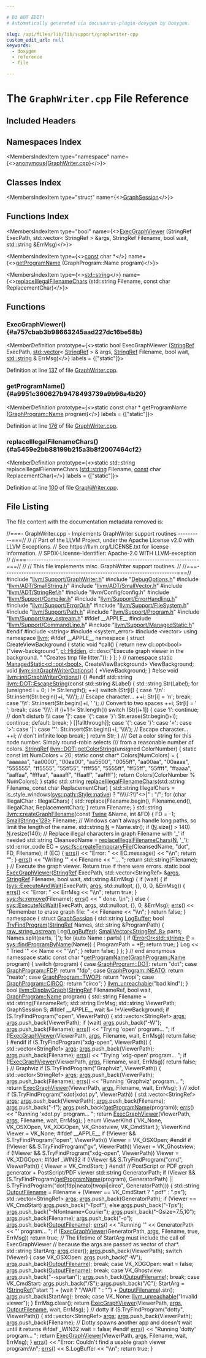 ```yaml
---

# DO NOT EDIT!
# Automatically generated via docusaurus-plugin-doxygen by Doxygen.

slug: /api/files/lib/lib/support/graphwriter-cpp
custom_edit_url: null
keywords:
  - doxygen
  - reference
  - file

---
```





# The `GraphWriter.cpp` File Reference

<DoxygenPage pluginConfig={pluginConfig}>



## Included Headers

<IncludesList>
<IncludesListItem
  filePath="llvm/Support/GraphWriter.h"
  permalink="/docs/api/files/include/include/llvm/include/llvm/support/graphwriter-h"
  isLocal="true" />
<IncludesListItem
  filePath="DebugOptions.h"
  permalink="/docs/api/files/lib/lib/support/debugoptions-h"
  isLocal="true" />
<IncludesListItem
  filePath="llvm/ADT/SmallString.h"
  permalink="/docs/api/files/include/include/llvm/include/llvm/adt/smallstring-h"
  isLocal="true" />
<IncludesListItem
  filePath="llvm/ADT/SmallVector.h"
  permalink="/docs/api/files/include/include/llvm/include/llvm/adt/smallvector-h"
  isLocal="true" />
<IncludesListItem
  filePath="llvm/ADT/StringRef.h"
  permalink="/docs/api/files/include/include/llvm/include/llvm/adt/stringref-h"
  isLocal="true" />
<IncludesListItem
  filePath="llvm/Config/config.h"
  permalink=""
  isLocal="true" />
<IncludesListItem
  filePath="llvm/Support/Compiler.h"
  permalink="/docs/api/files/include/include/llvm/include/llvm/support/compiler-h"
  isLocal="true" />
<IncludesListItem
  filePath="llvm/Support/ErrorHandling.h"
  permalink="/docs/api/files/include/include/llvm/include/llvm/support/errorhandling-h"
  isLocal="true" />
<IncludesListItem
  filePath="llvm/Support/ErrorOr.h"
  permalink="/docs/api/files/include/include/llvm/include/llvm/support/erroror-h"
  isLocal="true" />
<IncludesListItem
  filePath="llvm/Support/FileSystem.h"
  permalink="/docs/api/files/include/include/llvm/include/llvm/support/filesystem-h"
  isLocal="true" />
<IncludesListItem
  filePath="llvm/Support/Path.h"
  permalink="/docs/api/files/include/include/llvm/include/llvm/support/path-h"
  isLocal="true" />
<IncludesListItem
  filePath="llvm/Support/Program.h"
  permalink="/docs/api/files/include/include/llvm/include/llvm/support/program-h"
  isLocal="true" />
<IncludesListItem
  filePath="llvm/Support/raw_ostream.h"
  permalink="/docs/api/files/include/include/llvm/include/llvm/support/raw-ostream-h"
  isLocal="true" />
<IncludesListItem
  filePath="string"
  permalink=""
  isLocal="false" />
<IncludesListItem
  filePath="system_error"
  permalink=""
  isLocal="false" />
<IncludesListItem
  filePath="vector"
  permalink=""
  isLocal="false" />
</IncludesList>

## Namespaces Index

<MembersIndex>

<MembersIndexItem
  type="namespace"
  name={<><a href="/docs/api/namespaces/anonymous-graphwriter-cpp-">anonymous&#123;GraphWriter.cpp&#125;</a></>}>
</MembersIndexItem>

</MembersIndex>

## Classes Index

<MembersIndex>

<MembersIndexItem
  type="struct"
  name={<><a href="/docs/api/structs/anonymous-namespace-graphwriter-cpp-/graphsession">GraphSession</a></>}>
</MembersIndexItem>

</MembersIndex>

## Functions Index

<MembersIndex>

<MembersIndexItem
  type="bool"
  name={<><a href="#a757cbab3b98663245aad227dc16be58b">ExecGraphViewer</a> (StringRef ExecPath, std::vector&lt; StringRef &gt; &amp;args, StringRef Filename, bool wait, std::string &amp;ErrMsg)</>}>
</MembersIndexItem>

<MembersIndexItem
  type={<><a href="/docs/api/files/lib/lib/target/lib/target/aarch64/aarch64promoteconstant-cpp/#a90f8350fecae261c25be85d38b451bff">const</a> char &#42;</>}
  name={<><a href="#a9951c360627b9478493739a9b96a4b20">getProgramName</a> (GraphProgram::Name program)</>}>
</MembersIndexItem>

<MembersIndexItem
  type={<><a href="/docs/api/files/include/include/llvm/include/llvm/demangle/itaniumdemangle-h/#ae2b0d0345572d6718e219aa76d1d54edab45cffe084dd3d20d928bee85e7b0f21">std::string</a></>}
  name={<><a href="#a5459e2bb88199b215a3b8f2007464cf2">replaceIllegalFilenameChars</a> (std::string Filename, const char ReplacementChar)</>}>
</MembersIndexItem>

</MembersIndex>


<SectionDefinition>

## Functions

### ExecGraphViewer() {#a757cbab3b98663245aad227dc16be58b}

<MemberDefinition
  prototype={<>static bool ExecGraphViewer (<a href="/docs/api/classes/llvm/stringref">StringRef</a> ExecPath, <a href="/docs/api/files/lib/lib/target/lib/target/amdgpu/amdgpupromotealloca-cpp/#ac760e37eba1d852d0a28011a1a0ce05f">std::vector</a>&lt; <a href="/docs/api/classes/llvm/stringref">StringRef</a> &gt; &amp; args, <a href="/docs/api/classes/llvm/stringref">StringRef</a> Filename, bool wait, <a href="/docs/api/files/include/include/llvm/include/llvm/demangle/itaniumdemangle-h/#ae2b0d0345572d6718e219aa76d1d54edab45cffe084dd3d20d928bee85e7b0f21">std::string</a> &amp; ErrMsg)</>}
  labels = {["static"]}>

Definition at line <a href="#l00137">137</a> of file <a href="/docs/api/files/lib/lib/support/graphwriter-cpp">GraphWriter.cpp</a>.
</MemberDefinition>

### getProgramName() {#a9951c360627b9478493739a9b96a4b20}

<MemberDefinition
  prototype={<>static const char &#42; getProgramName (<a href="/docs/api/namespaces/llvm/graphprogram/#a0ad4685976f8c4d4a697a53fbe05d10b">GraphProgram::Name</a> program)</>}
  labels = {["static"]}>

Definition at line <a href="#l00176">176</a> of file <a href="/docs/api/files/lib/lib/support/graphwriter-cpp">GraphWriter.cpp</a>.
</MemberDefinition>

### replaceIllegalFilenameChars() {#a5459e2bb88199b215a3b8f2007464cf2}

<MemberDefinition
  prototype={<>static std::string replaceIllegalFilenameChars (<a href="/docs/api/files/include/include/llvm/include/llvm/demangle/itaniumdemangle-h/#ae2b0d0345572d6718e219aa76d1d54edab45cffe084dd3d20d928bee85e7b0f21">std::string</a> Filename, <a href="/docs/api/files/lib/lib/target/lib/target/aarch64/aarch64promoteconstant-cpp/#a90f8350fecae261c25be85d38b451bff">const</a> char ReplacementChar)</>}
  labels = {["static"]}>

Definition at line <a href="#l00100">100</a> of file <a href="/docs/api/files/lib/lib/support/graphwriter-cpp">GraphWriter.cpp</a>.
</MemberDefinition>

</SectionDefinition>

## File Listing

The file content with the documentation metadata removed is:

<ProgramListing>

<Link id="l00001" /><CodeLine lineNumber="1"><Highlight kind="comment">//===- GraphWriter.cpp - Implements GraphWriter support routines ----------===//</Highlight><Highlight kind="normal"></Highlight></CodeLine>
<Link id="l00002" /><CodeLine lineNumber="2"><Highlight kind="normal"></Highlight><Highlight kind="comment">//</Highlight><Highlight kind="normal"></Highlight></CodeLine>
<Link id="l00003" /><CodeLine lineNumber="3"><Highlight kind="normal"></Highlight><Highlight kind="comment">// Part of the LLVM Project, under the Apache License v2.0 with LLVM Exceptions.</Highlight><Highlight kind="normal"></Highlight></CodeLine>
<Link id="l00004" /><CodeLine lineNumber="4"><Highlight kind="normal"></Highlight><Highlight kind="comment">// See https://llvm.org/LICENSE.txt for license information.</Highlight><Highlight kind="normal"></Highlight></CodeLine>
<Link id="l00005" /><CodeLine lineNumber="5"><Highlight kind="normal"></Highlight><Highlight kind="comment">// SPDX-License-Identifier: Apache-2.0 WITH LLVM-exception</Highlight><Highlight kind="normal"></Highlight></CodeLine>
<Link id="l00006" /><CodeLine lineNumber="6"><Highlight kind="normal"></Highlight><Highlight kind="comment">//</Highlight><Highlight kind="normal"></Highlight></CodeLine>
<Link id="l00007" /><CodeLine lineNumber="7"><Highlight kind="normal"></Highlight><Highlight kind="comment">//===----------------------------------------------------------------------===//</Highlight><Highlight kind="normal"></Highlight></CodeLine>
<Link id="l00008" /><CodeLine lineNumber="8"><Highlight kind="normal"></Highlight><Highlight kind="comment">//</Highlight><Highlight kind="normal"></Highlight></CodeLine>
<Link id="l00009" /><CodeLine lineNumber="9"><Highlight kind="normal"></Highlight><Highlight kind="comment">// This file implements misc. GraphWriter support routines.</Highlight><Highlight kind="normal"></Highlight></CodeLine>
<Link id="l00010" /><CodeLine lineNumber="10"><Highlight kind="normal"></Highlight><Highlight kind="comment">//</Highlight><Highlight kind="normal"></Highlight></CodeLine>
<Link id="l00011" /><CodeLine lineNumber="11"><Highlight kind="normal"></Highlight><Highlight kind="comment">//===----------------------------------------------------------------------===//</Highlight><Highlight kind="normal"></Highlight></CodeLine>
<Link id="l00012" /><CodeLine lineNumber="12"><Highlight kind="normal"></Highlight></CodeLine>
<Link id="l00013" /><CodeLine lineNumber="13"><Highlight kind="normal"></Highlight><Highlight kind="preprocessor">#include &quot;<a href="/docs/api/files/include/include/llvm/include/llvm/support/graphwriter-h">llvm/Support/GraphWriter.h</a>&quot;</Highlight><Highlight kind="normal"></Highlight></CodeLine>
<Link id="l00014" /><CodeLine lineNumber="14"><Highlight kind="normal"></Highlight></CodeLine>
<Link id="l00015" /><CodeLine lineNumber="15"><Highlight kind="normal"></Highlight><Highlight kind="preprocessor">#include &quot;<a href="/docs/api/files/lib/lib/support/debugoptions-h">DebugOptions.h</a>&quot;</Highlight><Highlight kind="normal"></Highlight></CodeLine>
<Link id="l00016" /><CodeLine lineNumber="16"><Highlight kind="normal"></Highlight></CodeLine>
<Link id="l00017" /><CodeLine lineNumber="17"><Highlight kind="normal"></Highlight><Highlight kind="preprocessor">#include &quot;<a href="/docs/api/files/include/include/llvm/include/llvm/adt/smallstring-h">llvm/ADT/SmallString.h</a>&quot;</Highlight><Highlight kind="normal"></Highlight></CodeLine>
<Link id="l00018" /><CodeLine lineNumber="18"><Highlight kind="normal"></Highlight><Highlight kind="preprocessor">#include &quot;<a href="/docs/api/files/include/include/llvm/include/llvm/adt/smallvector-h">llvm/ADT/SmallVector.h</a>&quot;</Highlight><Highlight kind="normal"></Highlight></CodeLine>
<Link id="l00019" /><CodeLine lineNumber="19"><Highlight kind="normal"></Highlight><Highlight kind="preprocessor">#include &quot;<a href="/docs/api/files/include/include/llvm/include/llvm/adt/stringref-h">llvm/ADT/StringRef.h</a>&quot;</Highlight><Highlight kind="normal"></Highlight></CodeLine>
<Link id="l00020" /><CodeLine lineNumber="20"><Highlight kind="normal"></Highlight><Highlight kind="preprocessor">#include &quot;llvm/Config/config.h&quot;</Highlight><Highlight kind="normal"></Highlight></CodeLine>
<Link id="l00021" /><CodeLine lineNumber="21"><Highlight kind="normal"></Highlight><Highlight kind="preprocessor">#include &quot;<a href="/docs/api/files/include/include/llvm/include/llvm/support/compiler-h">llvm/Support/Compiler.h</a>&quot;</Highlight><Highlight kind="normal"></Highlight></CodeLine>
<Link id="l00022" /><CodeLine lineNumber="22"><Highlight kind="normal"></Highlight><Highlight kind="preprocessor">#include &quot;<a href="/docs/api/files/include/include/llvm/include/llvm/support/errorhandling-h">llvm/Support/ErrorHandling.h</a>&quot;</Highlight><Highlight kind="normal"></Highlight></CodeLine>
<Link id="l00023" /><CodeLine lineNumber="23"><Highlight kind="normal"></Highlight><Highlight kind="preprocessor">#include &quot;<a href="/docs/api/files/include/include/llvm/include/llvm/support/erroror-h">llvm/Support/ErrorOr.h</a>&quot;</Highlight><Highlight kind="normal"></Highlight></CodeLine>
<Link id="l00024" /><CodeLine lineNumber="24"><Highlight kind="normal"></Highlight><Highlight kind="preprocessor">#include &quot;<a href="/docs/api/files/include/include/llvm/include/llvm/support/filesystem-h">llvm/Support/FileSystem.h</a>&quot;</Highlight><Highlight kind="normal"></Highlight></CodeLine>
<Link id="l00025" /><CodeLine lineNumber="25"><Highlight kind="normal"></Highlight><Highlight kind="preprocessor">#include &quot;<a href="/docs/api/files/include/include/llvm/include/llvm/support/path-h">llvm/Support/Path.h</a>&quot;</Highlight><Highlight kind="normal"></Highlight></CodeLine>
<Link id="l00026" /><CodeLine lineNumber="26"><Highlight kind="normal"></Highlight><Highlight kind="preprocessor">#include &quot;<a href="/docs/api/files/include/include/llvm/include/llvm/support/program-h">llvm/Support/Program.h</a>&quot;</Highlight><Highlight kind="normal"></Highlight></CodeLine>
<Link id="l00027" /><CodeLine lineNumber="27"><Highlight kind="normal"></Highlight><Highlight kind="preprocessor">#include &quot;<a href="/docs/api/files/include/include/llvm/include/llvm/support/raw-ostream-h">llvm/Support/raw&#95;ostream.h</a>&quot;</Highlight><Highlight kind="normal"></Highlight></CodeLine>
<Link id="l00028" /><CodeLine lineNumber="28"><Highlight kind="normal"></Highlight></CodeLine>
<Link id="l00029" /><CodeLine lineNumber="29"><Highlight kind="normal"></Highlight><Highlight kind="preprocessor">#ifdef &#95;&#95;APPLE&#95;&#95;</Highlight><Highlight kind="normal"></Highlight></CodeLine>
<Link id="l00030" /><CodeLine lineNumber="30"><Highlight kind="normal"></Highlight><Highlight kind="preprocessor">#include &quot;<a href="/docs/api/files/include/include/llvm/include/llvm/support/commandline-h">llvm/Support/CommandLine.h</a>&quot;</Highlight><Highlight kind="normal"></Highlight></CodeLine>
<Link id="l00031" /><CodeLine lineNumber="31"><Highlight kind="normal"></Highlight><Highlight kind="preprocessor">#include &quot;<a href="/docs/api/files/include/include/llvm/include/llvm/support/managedstatic-h">llvm/Support/ManagedStatic.h</a>&quot;</Highlight><Highlight kind="normal"></Highlight></CodeLine>
<Link id="l00032" /><CodeLine lineNumber="32"><Highlight kind="normal"></Highlight><Highlight kind="preprocessor">#endif</Highlight><Highlight kind="normal"></Highlight></CodeLine>
<Link id="l00033" /><CodeLine lineNumber="33"><Highlight kind="normal"></Highlight></CodeLine>
<Link id="l00034" /><CodeLine lineNumber="34"><Highlight kind="normal"></Highlight><Highlight kind="preprocessor">#include &lt;string&gt;</Highlight><Highlight kind="normal"></Highlight></CodeLine>
<Link id="l00035" /><CodeLine lineNumber="35"><Highlight kind="normal"></Highlight><Highlight kind="preprocessor">#include &lt;system&#95;error&gt;</Highlight><Highlight kind="normal"></Highlight></CodeLine>
<Link id="l00036" /><CodeLine lineNumber="36"><Highlight kind="normal"></Highlight><Highlight kind="preprocessor">#include &lt;vector&gt;</Highlight><Highlight kind="normal"></Highlight></CodeLine>
<Link id="l00037" /><CodeLine lineNumber="37"><Highlight kind="normal"></Highlight></CodeLine>
<Link id="l00038" /><CodeLine lineNumber="38"><Highlight kind="normal"></Highlight><Highlight kind="keyword">using namespace </Highlight><Highlight kind="normal"><a href="/docs/api/namespaces/llvm">llvm</a>;</Highlight></CodeLine>
<Link id="l00039" /><CodeLine lineNumber="39"><Highlight kind="normal"></Highlight></CodeLine>
<Link id="l00040" /><CodeLine lineNumber="40"><Highlight kind="normal"></Highlight><Highlight kind="preprocessor">#ifdef &#95;&#95;APPLE&#95;&#95;</Highlight><Highlight kind="normal"></Highlight></CodeLine>
<Link id="l00041" /><CodeLine lineNumber="41"><Highlight kind="normal"></Highlight><Highlight kind="keyword">namespace </Highlight><Highlight kind="normal">&#123;</Highlight></CodeLine>
<Link id="l00042" /><CodeLine lineNumber="42"><Highlight kind="normal"></Highlight><Highlight kind="keyword">struct </Highlight><Highlight kind="normal">CreateViewBackground &#123;</Highlight></CodeLine>
<Link id="l00043" /><CodeLine lineNumber="43"><Highlight kind="normal">  </Highlight><Highlight kind="keyword">static</Highlight><Highlight kind="normal"> </Highlight><Highlight kind="keywordtype">void</Highlight><Highlight kind="normal"> &#42;call() &#123;</Highlight></CodeLine>
<Link id="l00044" /><CodeLine lineNumber="44"><Highlight kind="normal">    </Highlight><Highlight kind="keywordflow">return</Highlight><Highlight kind="normal"> </Highlight><Highlight kind="keyword">new</Highlight><Highlight kind="normal"> cl::opt&lt;bool&gt;(</Highlight><Highlight kind="stringliteral">&quot;view-background&quot;</Highlight><Highlight kind="normal">, <a href="/docs/api/namespaces/llvm/cl/#a68075925a54790e71ca790e1d4f21a40a263ac008d8d31f13ce460395fc4cf7e6">cl::Hidden</a>,</Highlight></CodeLine>
<Link id="l00045" /><CodeLine lineNumber="45"><Highlight kind="normal">                             cl::desc(</Highlight><Highlight kind="stringliteral">&quot;Execute graph viewer in the background. &quot;</Highlight><Highlight kind="normal"></Highlight></CodeLine>
<Link id="l00046" /><CodeLine lineNumber="46"><Highlight kind="normal">                                      </Highlight><Highlight kind="stringliteral">&quot;Creates tmp file litter.&quot;</Highlight><Highlight kind="normal">));</Highlight></CodeLine>
<Link id="l00047" /><CodeLine lineNumber="47"><Highlight kind="normal">  &#125;</Highlight></CodeLine>
<Link id="l00048" /><CodeLine lineNumber="48"><Highlight kind="normal">&#125;;</Highlight></CodeLine>
<Link id="l00049" /><CodeLine lineNumber="49"><Highlight kind="normal">&#125; </Highlight><Highlight kind="comment">// namespace</Highlight><Highlight kind="normal"></Highlight></CodeLine>
<Link id="l00050" /><CodeLine lineNumber="50"><Highlight kind="normal"></Highlight><Highlight kind="keyword">static</Highlight><Highlight kind="normal"> <a href="/docs/api/classes/llvm/managedstatic">ManagedStatic&lt;cl::opt&lt;bool&gt;</a>, CreateViewBackground&gt; ViewBackground;</Highlight></CodeLine>
<Link id="l00051" /><CodeLine lineNumber="51"><Highlight kind="normal"></Highlight><Highlight kind="keywordtype">void</Highlight><Highlight kind="normal"> <a href="/docs/api/namespaces/llvm/#ab7d5f066559eb7410393929dac4b21fb">llvm::initGraphWriterOptions</a>() &#123; &#42;ViewBackground; &#125;</Highlight></CodeLine>
<Link id="l00052" /><CodeLine lineNumber="52"><Highlight kind="normal"></Highlight><Highlight kind="preprocessor">#else</Highlight><Highlight kind="normal"></Highlight></CodeLine>
<Link id="l00053" /><CodeLine lineNumber="53" lineLink="/docs/api/namespaces/llvm/#ab7d5f066559eb7410393929dac4b21fb"><Highlight kind="normal"></Highlight><Highlight kind="keywordtype">void</Highlight><Highlight kind="normal"> <a href="/docs/api/namespaces/llvm/#ab7d5f066559eb7410393929dac4b21fb">llvm::initGraphWriterOptions</a>() &#123;&#125;</Highlight></CodeLine>
<Link id="l00054" /><CodeLine lineNumber="54"><Highlight kind="normal"></Highlight><Highlight kind="preprocessor">#endif</Highlight><Highlight kind="normal"></Highlight></CodeLine>
<Link id="l00055" /><CodeLine lineNumber="55"><Highlight kind="normal"></Highlight></CodeLine>
<Link id="l00056" /><CodeLine lineNumber="56" lineLink="/docs/api/namespaces/llvm/dot/#a4cab6453a8243573f35f162cd94f33ba"><Highlight kind="normal">std::string <a href="/docs/api/namespaces/llvm/dot/#a4cab6453a8243573f35f162cd94f33ba">llvm::DOT::EscapeString</a>(</Highlight><Highlight kind="keyword">const</Highlight><Highlight kind="normal"> std::string &amp;Label) &#123;</Highlight></CodeLine>
<Link id="l00057" /><CodeLine lineNumber="57"><Highlight kind="normal">  std::string Str(Label);</Highlight></CodeLine>
<Link id="l00058" /><CodeLine lineNumber="58"><Highlight kind="normal">  </Highlight><Highlight kind="keywordflow">for</Highlight><Highlight kind="normal"> (</Highlight><Highlight kind="keywordtype">unsigned</Highlight><Highlight kind="normal"> i = 0; i != Str.length(); ++i)</Highlight></CodeLine>
<Link id="l00059" /><CodeLine lineNumber="59"><Highlight kind="normal">  </Highlight><Highlight kind="keywordflow">switch</Highlight><Highlight kind="normal"> (Str&#91;i&#93;) &#123;</Highlight></CodeLine>
<Link id="l00060" /><CodeLine lineNumber="60"><Highlight kind="normal">    </Highlight><Highlight kind="keywordflow">case</Highlight><Highlight kind="normal"> </Highlight><Highlight kind="charliteral">&#39;\\n&#39;</Highlight><Highlight kind="normal">:</Highlight></CodeLine>
<Link id="l00061" /><CodeLine lineNumber="61"><Highlight kind="normal">      Str.insert(Str.begin()+i, </Highlight><Highlight kind="charliteral">&#39;\\\\&#39;</Highlight><Highlight kind="normal">);  </Highlight><Highlight kind="comment">// Escape character...</Highlight><Highlight kind="normal"></Highlight></CodeLine>
<Link id="l00062" /><CodeLine lineNumber="62"><Highlight kind="normal">      ++i;</Highlight></CodeLine>
<Link id="l00063" /><CodeLine lineNumber="63"><Highlight kind="normal">      Str&#91;i&#93; = </Highlight><Highlight kind="charliteral">&#39;n&#39;</Highlight><Highlight kind="normal">;</Highlight></CodeLine>
<Link id="l00064" /><CodeLine lineNumber="64"><Highlight kind="normal">      </Highlight><Highlight kind="keywordflow">break</Highlight><Highlight kind="normal">;</Highlight></CodeLine>
<Link id="l00065" /><CodeLine lineNumber="65"><Highlight kind="normal">    </Highlight><Highlight kind="keywordflow">case</Highlight><Highlight kind="normal"> </Highlight><Highlight kind="charliteral">&#39;\\t&#39;</Highlight><Highlight kind="normal">:</Highlight></CodeLine>
<Link id="l00066" /><CodeLine lineNumber="66"><Highlight kind="normal">      Str.insert(Str.begin()+i, </Highlight><Highlight kind="charliteral">&#39; &#39;</Highlight><Highlight kind="normal">);  </Highlight><Highlight kind="comment">// Convert to two spaces</Highlight><Highlight kind="normal"></Highlight></CodeLine>
<Link id="l00067" /><CodeLine lineNumber="67"><Highlight kind="normal">      ++i;</Highlight></CodeLine>
<Link id="l00068" /><CodeLine lineNumber="68"><Highlight kind="normal">      Str&#91;i&#93; = </Highlight><Highlight kind="charliteral">&#39; &#39;</Highlight><Highlight kind="normal">;</Highlight></CodeLine>
<Link id="l00069" /><CodeLine lineNumber="69"><Highlight kind="normal">      </Highlight><Highlight kind="keywordflow">break</Highlight><Highlight kind="normal">;</Highlight></CodeLine>
<Link id="l00070" /><CodeLine lineNumber="70"><Highlight kind="normal">    </Highlight><Highlight kind="keywordflow">case</Highlight><Highlight kind="normal"> </Highlight><Highlight kind="charliteral">&#39;\\\\&#39;</Highlight><Highlight kind="normal">:</Highlight></CodeLine>
<Link id="l00071" /><CodeLine lineNumber="71"><Highlight kind="normal">      </Highlight><Highlight kind="keywordflow">if</Highlight><Highlight kind="normal"> (i+1 != Str.length())</Highlight></CodeLine>
<Link id="l00072" /><CodeLine lineNumber="72"><Highlight kind="normal">        </Highlight><Highlight kind="keywordflow">switch</Highlight><Highlight kind="normal"> (Str&#91;i+1&#93;) &#123;</Highlight></CodeLine>
<Link id="l00073" /><CodeLine lineNumber="73"><Highlight kind="normal">          </Highlight><Highlight kind="keywordflow">case</Highlight><Highlight kind="normal"> </Highlight><Highlight kind="charliteral">&#39;l&#39;</Highlight><Highlight kind="normal">: </Highlight><Highlight kind="keywordflow">continue</Highlight><Highlight kind="normal">; </Highlight><Highlight kind="comment">// don&#39;t disturb \\l</Highlight><Highlight kind="normal"></Highlight></CodeLine>
<Link id="l00074" /><CodeLine lineNumber="74"><Highlight kind="normal">          </Highlight><Highlight kind="keywordflow">case</Highlight><Highlight kind="normal"> </Highlight><Highlight kind="charliteral">&#39;|&#39;</Highlight><Highlight kind="normal">: </Highlight><Highlight kind="keywordflow">case</Highlight><Highlight kind="normal"> </Highlight><Highlight kind="charliteral">&#39;&#123;&#39;</Highlight><Highlight kind="normal">: </Highlight><Highlight kind="keywordflow">case</Highlight><Highlight kind="normal"> </Highlight><Highlight kind="charliteral">&#39;&#125;&#39;</Highlight><Highlight kind="normal">:</Highlight></CodeLine>
<Link id="l00075" /><CodeLine lineNumber="75"><Highlight kind="normal">            Str.erase(Str.begin()+i); </Highlight><Highlight kind="keywordflow">continue</Highlight><Highlight kind="normal">;</Highlight></CodeLine>
<Link id="l00076" /><CodeLine lineNumber="76"><Highlight kind="normal">          </Highlight><Highlight kind="keywordflow">default</Highlight><Highlight kind="normal">: </Highlight><Highlight kind="keywordflow">break</Highlight><Highlight kind="normal">;</Highlight></CodeLine>
<Link id="l00077" /><CodeLine lineNumber="77"><Highlight kind="normal">        &#125;</Highlight></CodeLine>
<Link id="l00078" /><CodeLine lineNumber="78"><Highlight kind="normal">      &#91;&#91;fallthrough&#93;&#93;;</Highlight></CodeLine>
<Link id="l00079" /><CodeLine lineNumber="79"><Highlight kind="normal">    </Highlight><Highlight kind="keywordflow">case</Highlight><Highlight kind="normal"> </Highlight><Highlight kind="charliteral">&#39;&#123;&#39;</Highlight><Highlight kind="normal">: </Highlight><Highlight kind="keywordflow">case</Highlight><Highlight kind="normal"> </Highlight><Highlight kind="charliteral">&#39;&#125;&#39;</Highlight><Highlight kind="normal">:</Highlight></CodeLine>
<Link id="l00080" /><CodeLine lineNumber="80"><Highlight kind="normal">    </Highlight><Highlight kind="keywordflow">case</Highlight><Highlight kind="normal"> </Highlight><Highlight kind="charliteral">&#39;&lt;&#39;</Highlight><Highlight kind="normal">: </Highlight><Highlight kind="keywordflow">case</Highlight><Highlight kind="normal"> </Highlight><Highlight kind="charliteral">&#39;&gt;&#39;</Highlight><Highlight kind="normal">:</Highlight></CodeLine>
<Link id="l00081" /><CodeLine lineNumber="81"><Highlight kind="normal">    </Highlight><Highlight kind="keywordflow">case</Highlight><Highlight kind="normal"> </Highlight><Highlight kind="charliteral">&#39;|&#39;</Highlight><Highlight kind="normal">: </Highlight><Highlight kind="keywordflow">case</Highlight><Highlight kind="normal"> </Highlight><Highlight kind="charliteral">&#39;&quot;&#39;</Highlight><Highlight kind="normal">:</Highlight></CodeLine>
<Link id="l00082" /><CodeLine lineNumber="82"><Highlight kind="normal">      Str.insert(Str.begin()+i, </Highlight><Highlight kind="charliteral">&#39;\\\\&#39;</Highlight><Highlight kind="normal">);  </Highlight><Highlight kind="comment">// Escape character...</Highlight><Highlight kind="normal"></Highlight></CodeLine>
<Link id="l00083" /><CodeLine lineNumber="83"><Highlight kind="normal">      ++i;  </Highlight><Highlight kind="comment">// don&#39;t infinite loop</Highlight><Highlight kind="normal"></Highlight></CodeLine>
<Link id="l00084" /><CodeLine lineNumber="84"><Highlight kind="normal">      </Highlight><Highlight kind="keywordflow">break</Highlight><Highlight kind="normal">;</Highlight></CodeLine>
<Link id="l00085" /><CodeLine lineNumber="85"><Highlight kind="normal">  &#125;</Highlight></CodeLine>
<Link id="l00086" /><CodeLine lineNumber="86"><Highlight kind="normal">  </Highlight><Highlight kind="keywordflow">return</Highlight><Highlight kind="normal"> Str;</Highlight></CodeLine>
<Link id="l00087" /><CodeLine lineNumber="87"><Highlight kind="normal">&#125;</Highlight></CodeLine>
<Link id="l00088" /><CodeLine lineNumber="88"><Highlight kind="normal"></Highlight><Highlight kind="comment"></Highlight></CodeLine>
<Link id="l00089" /><CodeLine lineNumber="89"><Highlight kind="comment">/// Get a color string for this node number. Simply round-robin selects</Highlight></CodeLine>
<Link id="l00090" /><CodeLine lineNumber="90"><Highlight kind="comment">/// from a reasonable number of colors.</Highlight><Highlight kind="normal"></Highlight></CodeLine>
<Link id="l00091" /><CodeLine lineNumber="91" lineLink="/docs/api/namespaces/llvm/dot/#a65ec6bb0b1bfe75533186557a9077d28"><Highlight kind="normal"><a href="/docs/api/classes/llvm/stringref">StringRef</a> <a href="/docs/api/namespaces/llvm/dot/#a65ec6bb0b1bfe75533186557a9077d28">llvm::DOT::getColorString</a>(</Highlight><Highlight kind="keywordtype">unsigned</Highlight><Highlight kind="normal"> ColorNumber) &#123;</Highlight></CodeLine>
<Link id="l00092" /><CodeLine lineNumber="92"><Highlight kind="normal">  </Highlight><Highlight kind="keyword">static</Highlight><Highlight kind="normal"> </Highlight><Highlight kind="keyword">const</Highlight><Highlight kind="normal"> </Highlight><Highlight kind="keywordtype">int</Highlight><Highlight kind="normal"> NumColors = 20;</Highlight></CodeLine>
<Link id="l00093" /><CodeLine lineNumber="93"><Highlight kind="normal">  </Highlight><Highlight kind="keyword">static</Highlight><Highlight kind="normal"> </Highlight><Highlight kind="keyword">const</Highlight><Highlight kind="normal"> </Highlight><Highlight kind="keywordtype">char</Highlight><Highlight kind="normal">&#42; Colors&#91;NumColors&#93; = &#123;</Highlight></CodeLine>
<Link id="l00094" /><CodeLine lineNumber="94"><Highlight kind="normal">    </Highlight><Highlight kind="stringliteral">&quot;aaaaaa&quot;</Highlight><Highlight kind="normal">, </Highlight><Highlight kind="stringliteral">&quot;aa0000&quot;</Highlight><Highlight kind="normal">, </Highlight><Highlight kind="stringliteral">&quot;00aa00&quot;</Highlight><Highlight kind="normal">, </Highlight><Highlight kind="stringliteral">&quot;aa5500&quot;</Highlight><Highlight kind="normal">, </Highlight><Highlight kind="stringliteral">&quot;0055ff&quot;</Highlight><Highlight kind="normal">, </Highlight><Highlight kind="stringliteral">&quot;aa00aa&quot;</Highlight><Highlight kind="normal">, </Highlight><Highlight kind="stringliteral">&quot;00aaaa&quot;</Highlight><Highlight kind="normal">,</Highlight></CodeLine>
<Link id="l00095" /><CodeLine lineNumber="95"><Highlight kind="normal">    </Highlight><Highlight kind="stringliteral">&quot;555555&quot;</Highlight><Highlight kind="normal">, </Highlight><Highlight kind="stringliteral">&quot;ff5555&quot;</Highlight><Highlight kind="normal">, </Highlight><Highlight kind="stringliteral">&quot;55ff55&quot;</Highlight><Highlight kind="normal">, </Highlight><Highlight kind="stringliteral">&quot;ffff55&quot;</Highlight><Highlight kind="normal">, </Highlight><Highlight kind="stringliteral">&quot;5555ff&quot;</Highlight><Highlight kind="normal">, </Highlight><Highlight kind="stringliteral">&quot;ff55ff&quot;</Highlight><Highlight kind="normal">, </Highlight><Highlight kind="stringliteral">&quot;55ffff&quot;</Highlight><Highlight kind="normal">,</Highlight></CodeLine>
<Link id="l00096" /><CodeLine lineNumber="96"><Highlight kind="normal">    </Highlight><Highlight kind="stringliteral">&quot;ffaaaa&quot;</Highlight><Highlight kind="normal">, </Highlight><Highlight kind="stringliteral">&quot;aaffaa&quot;</Highlight><Highlight kind="normal">, </Highlight><Highlight kind="stringliteral">&quot;ffffaa&quot;</Highlight><Highlight kind="normal">, </Highlight><Highlight kind="stringliteral">&quot;aaaaff&quot;</Highlight><Highlight kind="normal">, </Highlight><Highlight kind="stringliteral">&quot;ffaaff&quot;</Highlight><Highlight kind="normal">, </Highlight><Highlight kind="stringliteral">&quot;aaffff&quot;</Highlight><Highlight kind="normal">&#125;;</Highlight></CodeLine>
<Link id="l00097" /><CodeLine lineNumber="97"><Highlight kind="normal">  </Highlight><Highlight kind="keywordflow">return</Highlight><Highlight kind="normal"> Colors&#91;ColorNumber % NumColors&#93;;</Highlight></CodeLine>
<Link id="l00098" /><CodeLine lineNumber="98"><Highlight kind="normal">&#125;</Highlight></CodeLine>
<Link id="l00099" /><CodeLine lineNumber="99"><Highlight kind="normal"></Highlight></CodeLine>
<Link id="l00100" /><CodeLine lineNumber="100" lineLink="#a5459e2bb88199b215a3b8f2007464cf2"><Highlight kind="normal"></Highlight><Highlight kind="keyword">static</Highlight><Highlight kind="normal"> std::string <a href="#a5459e2bb88199b215a3b8f2007464cf2">replaceIllegalFilenameChars</a>(std::string Filename,</Highlight></CodeLine>
<Link id="l00101" /><CodeLine lineNumber="101"><Highlight kind="normal">                                               </Highlight><Highlight kind="keyword">const</Highlight><Highlight kind="normal"> </Highlight><Highlight kind="keywordtype">char</Highlight><Highlight kind="normal"> ReplacementChar) &#123;</Highlight></CodeLine>
<Link id="l00102" /><CodeLine lineNumber="102"><Highlight kind="normal">  std::string IllegalChars =</Highlight></CodeLine>
<Link id="l00103" /><CodeLine lineNumber="103"><Highlight kind="normal">      is&#95;style&#95;windows(<a href="/docs/api/namespaces/llvm/sys/path/#a58cfd8a47c0ef96db27b451c2d6ec49fa8e5f3adee38c8fccc13c1f3be0143796">sys::path::Style::native</a>) ? </Highlight><Highlight kind="stringliteral">&quot;\\\\/:?\\&quot;&lt;&gt;|&quot;</Highlight><Highlight kind="normal"> : </Highlight><Highlight kind="stringliteral">&quot;/&quot;</Highlight><Highlight kind="normal">;</Highlight></CodeLine>
<Link id="l00104" /><CodeLine lineNumber="104"><Highlight kind="normal"></Highlight></CodeLine>
<Link id="l00105" /><CodeLine lineNumber="105"><Highlight kind="normal">  </Highlight><Highlight kind="keywordflow">for</Highlight><Highlight kind="normal"> (</Highlight><Highlight kind="keywordtype">char</Highlight><Highlight kind="normal"> IllegalChar : IllegalChars) &#123;</Highlight></CodeLine>
<Link id="l00106" /><CodeLine lineNumber="106"><Highlight kind="normal">    std::replace(Filename.begin(), Filename.end(), IllegalChar,</Highlight></CodeLine>
<Link id="l00107" /><CodeLine lineNumber="107"><Highlight kind="normal">                 ReplacementChar);</Highlight></CodeLine>
<Link id="l00108" /><CodeLine lineNumber="108"><Highlight kind="normal">  &#125;</Highlight></CodeLine>
<Link id="l00109" /><CodeLine lineNumber="109"><Highlight kind="normal"></Highlight></CodeLine>
<Link id="l00110" /><CodeLine lineNumber="110"><Highlight kind="normal">  </Highlight><Highlight kind="keywordflow">return</Highlight><Highlight kind="normal"> Filename;</Highlight></CodeLine>
<Link id="l00111" /><CodeLine lineNumber="111"><Highlight kind="normal">&#125;</Highlight></CodeLine>
<Link id="l00112" /><CodeLine lineNumber="112"><Highlight kind="normal"></Highlight></CodeLine>
<Link id="l00113" /><CodeLine lineNumber="113" lineLink="/docs/api/namespaces/llvm/#a987f18f3591a74415a00f67b0fafe2ef"><Highlight kind="normal">std::string <a href="/docs/api/namespaces/llvm/#a987f18f3591a74415a00f67b0fafe2ef">llvm::createGraphFilename</a>(</Highlight><Highlight kind="keyword">const</Highlight><Highlight kind="normal"> <a href="/docs/api/classes/llvm/twine">Twine</a> &amp;Name, </Highlight><Highlight kind="keywordtype">int</Highlight><Highlight kind="normal"> &amp;FD) &#123;</Highlight></CodeLine>
<Link id="l00114" /><CodeLine lineNumber="114"><Highlight kind="normal">  FD = -1;</Highlight></CodeLine>
<Link id="l00115" /><CodeLine lineNumber="115"><Highlight kind="normal">  <a href="/docs/api/classes/llvm/smallstring">SmallString&lt;128&gt;</a> Filename;</Highlight></CodeLine>
<Link id="l00116" /><CodeLine lineNumber="116"><Highlight kind="normal"></Highlight></CodeLine>
<Link id="l00117" /><CodeLine lineNumber="117"><Highlight kind="normal">  </Highlight><Highlight kind="comment">// Windows can&#39;t always handle long paths, so limit the length of the name.</Highlight><Highlight kind="normal"></Highlight></CodeLine>
<Link id="l00118" /><CodeLine lineNumber="118"><Highlight kind="normal">  std::string <a href="/docs/api/files/lib/lib/support/regcomp-c/#a0240ac851181b84ac374872dc5434ee4">N</a> = Name.str();</Highlight></CodeLine>
<Link id="l00119" /><CodeLine lineNumber="119"><Highlight kind="normal">  </Highlight><Highlight kind="keywordflow">if</Highlight><Highlight kind="normal"> (<a href="/docs/api/files/lib/lib/support/regcomp-c/#a0240ac851181b84ac374872dc5434ee4">N</a>.size() &gt; 140)</Highlight></CodeLine>
<Link id="l00120" /><CodeLine lineNumber="120"><Highlight kind="normal">    <a href="/docs/api/files/lib/lib/support/regcomp-c/#a0240ac851181b84ac374872dc5434ee4">N</a>.resize(140);</Highlight></CodeLine>
<Link id="l00121" /><CodeLine lineNumber="121"><Highlight kind="normal"></Highlight></CodeLine>
<Link id="l00122" /><CodeLine lineNumber="122"><Highlight kind="normal">  </Highlight><Highlight kind="comment">// Replace illegal characters in graph Filename with &#39;&#95;&#39; if needed</Highlight><Highlight kind="normal"></Highlight></CodeLine>
<Link id="l00123" /><CodeLine lineNumber="123"><Highlight kind="normal">  std::string CleansedName = <a href="#a5459e2bb88199b215a3b8f2007464cf2">replaceIllegalFilenameChars</a>(<a href="/docs/api/files/lib/lib/support/regcomp-c/#a0240ac851181b84ac374872dc5434ee4">N</a>, </Highlight><Highlight kind="charliteral">&#39;&#95;&#39;</Highlight><Highlight kind="normal">);</Highlight></CodeLine>
<Link id="l00124" /><CodeLine lineNumber="124"><Highlight kind="normal"></Highlight></CodeLine>
<Link id="l00125" /><CodeLine lineNumber="125"><Highlight kind="normal">  std::error&#95;code EC =</Highlight></CodeLine>
<Link id="l00126" /><CodeLine lineNumber="126"><Highlight kind="normal">      <a href="/docs/api/namespaces/llvm/sys/fs/#ab15b20ec21b28d9674608fd5aecc64de">sys::fs::createTemporaryFile</a>(CleansedName, </Highlight><Highlight kind="stringliteral">&quot;dot&quot;</Highlight><Highlight kind="normal">, FD, Filename);</Highlight></CodeLine>
<Link id="l00127" /><CodeLine lineNumber="127"><Highlight kind="normal">  </Highlight><Highlight kind="keywordflow">if</Highlight><Highlight kind="normal"> (EC) &#123;</Highlight></CodeLine>
<Link id="l00128" /><CodeLine lineNumber="128"><Highlight kind="normal">    <a href="/docs/api/namespaces/llvm/#a9a7b5c68c90f85baaedaa854cc5002cc">errs</a>() &lt;&lt; </Highlight><Highlight kind="stringliteral">&quot;Error: &quot;</Highlight><Highlight kind="normal"> &lt;&lt; EC.message() &lt;&lt; </Highlight><Highlight kind="stringliteral">&quot;\\n&quot;</Highlight><Highlight kind="normal">;</Highlight></CodeLine>
<Link id="l00129" /><CodeLine lineNumber="129"><Highlight kind="normal">    </Highlight><Highlight kind="keywordflow">return</Highlight><Highlight kind="normal"> </Highlight><Highlight kind="stringliteral">&quot;&quot;</Highlight><Highlight kind="normal">;</Highlight></CodeLine>
<Link id="l00130" /><CodeLine lineNumber="130"><Highlight kind="normal">  &#125;</Highlight></CodeLine>
<Link id="l00131" /><CodeLine lineNumber="131"><Highlight kind="normal"></Highlight></CodeLine>
<Link id="l00132" /><CodeLine lineNumber="132"><Highlight kind="normal">  <a href="/docs/api/namespaces/llvm/#a9a7b5c68c90f85baaedaa854cc5002cc">errs</a>() &lt;&lt; </Highlight><Highlight kind="stringliteral">&quot;Writing &#39;&quot;</Highlight><Highlight kind="normal"> &lt;&lt; Filename &lt;&lt; </Highlight><Highlight kind="stringliteral">&quot;&#39;... &quot;</Highlight><Highlight kind="normal">;</Highlight></CodeLine>
<Link id="l00133" /><CodeLine lineNumber="133"><Highlight kind="normal">  </Highlight><Highlight kind="keywordflow">return</Highlight><Highlight kind="normal"> std::string(Filename);</Highlight></CodeLine>
<Link id="l00134" /><CodeLine lineNumber="134"><Highlight kind="normal">&#125;</Highlight></CodeLine>
<Link id="l00135" /><CodeLine lineNumber="135"><Highlight kind="normal"></Highlight></CodeLine>
<Link id="l00136" /><CodeLine lineNumber="136"><Highlight kind="normal"></Highlight><Highlight kind="comment">// Execute the graph viewer. Return true if there were errors.</Highlight><Highlight kind="normal"></Highlight></CodeLine>
<Link id="l00137" /><CodeLine lineNumber="137" lineLink="#a757cbab3b98663245aad227dc16be58b"><Highlight kind="normal"></Highlight><Highlight kind="keyword">static</Highlight><Highlight kind="normal"> </Highlight><Highlight kind="keywordtype">bool</Highlight><Highlight kind="normal"> <a href="#a757cbab3b98663245aad227dc16be58b">ExecGraphViewer</a>(<a href="/docs/api/classes/llvm/stringref">StringRef</a> ExecPath, std::vector&lt;StringRef&gt; &amp;<a href="/docs/api/files/lib/lib/target/lib/target/nvptx/nvptxlowerargs-cpp/#a4d6da696b3c753c5e5fbcc4d21d4cb71">args</a>,</Highlight></CodeLine>
<Link id="l00138" /><CodeLine lineNumber="138"><Highlight kind="normal">                            <a href="/docs/api/classes/llvm/stringref">StringRef</a> Filename, </Highlight><Highlight kind="keywordtype">bool</Highlight><Highlight kind="normal"> wait,</Highlight></CodeLine>
<Link id="l00139" /><CodeLine lineNumber="139"><Highlight kind="normal">                            std::string &amp;ErrMsg) &#123;</Highlight></CodeLine>
<Link id="l00140" /><CodeLine lineNumber="140"><Highlight kind="normal">  </Highlight><Highlight kind="keywordflow">if</Highlight><Highlight kind="normal"> (wait) &#123;</Highlight></CodeLine>
<Link id="l00141" /><CodeLine lineNumber="141"><Highlight kind="normal">    </Highlight><Highlight kind="keywordflow">if</Highlight><Highlight kind="normal"> (<a href="/docs/api/namespaces/llvm/sys/#abb13fbc7f52c659966b05092b19e6e19">sys::ExecuteAndWait</a>(ExecPath, <a href="/docs/api/files/lib/lib/target/lib/target/nvptx/nvptxlowerargs-cpp/#a4d6da696b3c753c5e5fbcc4d21d4cb71">args</a>, std::nullopt, &#123;&#125;, 0, 0, &amp;ErrMsg)) &#123;</Highlight></CodeLine>
<Link id="l00142" /><CodeLine lineNumber="142"><Highlight kind="normal">      <a href="/docs/api/namespaces/llvm/#a9a7b5c68c90f85baaedaa854cc5002cc">errs</a>() &lt;&lt; </Highlight><Highlight kind="stringliteral">&quot;Error: &quot;</Highlight><Highlight kind="normal"> &lt;&lt; ErrMsg &lt;&lt; </Highlight><Highlight kind="stringliteral">&quot;\\n&quot;</Highlight><Highlight kind="normal">;</Highlight></CodeLine>
<Link id="l00143" /><CodeLine lineNumber="143"><Highlight kind="normal">      </Highlight><Highlight kind="keywordflow">return</Highlight><Highlight kind="normal"> </Highlight><Highlight kind="keyword">true</Highlight><Highlight kind="normal">;</Highlight></CodeLine>
<Link id="l00144" /><CodeLine lineNumber="144"><Highlight kind="normal">    &#125;</Highlight></CodeLine>
<Link id="l00145" /><CodeLine lineNumber="145"><Highlight kind="normal">    <a href="/docs/api/namespaces/llvm/sys/fs/#a921e0b01f22f9a37012450f9b5f0ccb7">sys::fs::remove</a>(Filename);</Highlight></CodeLine>
<Link id="l00146" /><CodeLine lineNumber="146"><Highlight kind="normal">    <a href="/docs/api/namespaces/llvm/#a9a7b5c68c90f85baaedaa854cc5002cc">errs</a>() &lt;&lt; </Highlight><Highlight kind="stringliteral">&quot; done. \\n&quot;</Highlight><Highlight kind="normal">;</Highlight></CodeLine>
<Link id="l00147" /><CodeLine lineNumber="147"><Highlight kind="normal">  &#125; </Highlight><Highlight kind="keywordflow">else</Highlight><Highlight kind="normal"> &#123;</Highlight></CodeLine>
<Link id="l00148" /><CodeLine lineNumber="148"><Highlight kind="normal">    <a href="/docs/api/namespaces/llvm/sys/#a76fe26a8f1401a60839398dedb2f170c">sys::ExecuteNoWait</a>(ExecPath, <a href="/docs/api/files/lib/lib/target/lib/target/nvptx/nvptxlowerargs-cpp/#a4d6da696b3c753c5e5fbcc4d21d4cb71">args</a>, std::nullopt, &#123;&#125;, 0, &amp;ErrMsg);</Highlight></CodeLine>
<Link id="l00149" /><CodeLine lineNumber="149"><Highlight kind="normal">    <a href="/docs/api/namespaces/llvm/#a9a7b5c68c90f85baaedaa854cc5002cc">errs</a>() &lt;&lt; </Highlight><Highlight kind="stringliteral">&quot;Remember to erase graph file: &quot;</Highlight><Highlight kind="normal"> &lt;&lt; Filename &lt;&lt; </Highlight><Highlight kind="stringliteral">&quot;\\n&quot;</Highlight><Highlight kind="normal">;</Highlight></CodeLine>
<Link id="l00150" /><CodeLine lineNumber="150"><Highlight kind="normal">  &#125;</Highlight></CodeLine>
<Link id="l00151" /><CodeLine lineNumber="151"><Highlight kind="normal">  </Highlight><Highlight kind="keywordflow">return</Highlight><Highlight kind="normal"> </Highlight><Highlight kind="keyword">false</Highlight><Highlight kind="normal">;</Highlight></CodeLine>
<Link id="l00152" /><CodeLine lineNumber="152"><Highlight kind="normal">&#125;</Highlight></CodeLine>
<Link id="l00153" /><CodeLine lineNumber="153"><Highlight kind="normal"></Highlight></CodeLine>
<Link id="l00154" /><CodeLine lineNumber="154" lineLink="/docs/api/namespaces/anonymous-graphwriter-cpp-"><Highlight kind="normal"></Highlight><Highlight kind="keyword">namespace </Highlight><Highlight kind="normal">&#123;</Highlight></CodeLine>
<Link id="l00155" /><CodeLine lineNumber="155"><Highlight kind="normal"></Highlight></CodeLine>
<Link id="l00156" /><CodeLine lineNumber="156" lineLink="/docs/api/structs/anonymous-namespace-graphwriter-cpp-/graphsession"><Highlight kind="normal"></Highlight><Highlight kind="keyword">struct </Highlight><Highlight kind="normal"><a href="/docs/api/structs/anonymous-namespace-graphwriter-cpp-/graphsession">GraphSession</a> &#123;</Highlight></CodeLine>
<Link id="l00157" /><CodeLine lineNumber="157" lineLink="/docs/api/structs/anonymous-namespace-graphwriter-cpp-/graphsession/#a3dfbc61ee12f5655774222ef46509290"><Highlight kind="normal">  std::string <a href="/docs/api/structs/anonymous-namespace-graphwriter-cpp-/graphsession/#a3dfbc61ee12f5655774222ef46509290">LogBuffer</a>;</Highlight></CodeLine>
<Link id="l00158" /><CodeLine lineNumber="158"><Highlight kind="normal"></Highlight></CodeLine>
<Link id="l00159" /><CodeLine lineNumber="159" lineLink="/docs/api/structs/anonymous-namespace-graphwriter-cpp-/graphsession/#acdf2054b6bbe671ac14797cebde6cc8b"><Highlight kind="normal">  </Highlight><Highlight kind="keywordtype">bool</Highlight><Highlight kind="normal"> <a href="/docs/api/structs/anonymous-namespace-graphwriter-cpp-/graphsession/#acdf2054b6bbe671ac14797cebde6cc8b">TryFindProgram</a>(<a href="/docs/api/classes/llvm/stringref">StringRef</a> Names, std::string &amp;ProgramPath) &#123;</Highlight></CodeLine>
<Link id="l00160" /><CodeLine lineNumber="160"><Highlight kind="normal">    <a href="/docs/api/classes/llvm/raw-string-ostream">raw&#95;string&#95;ostream</a> Log(<a href="/docs/api/structs/anonymous-namespace-graphwriter-cpp-/graphsession/#a3dfbc61ee12f5655774222ef46509290">LogBuffer</a>);</Highlight></CodeLine>
<Link id="l00161" /><CodeLine lineNumber="161"><Highlight kind="normal">    <a href="/docs/api/classes/llvm/smallvector">SmallVector&lt;StringRef, 8&gt;</a> parts;</Highlight></CodeLine>
<Link id="l00162" /><CodeLine lineNumber="162"><Highlight kind="normal">    Names.split(parts, </Highlight><Highlight kind="charliteral">&#39;|&#39;</Highlight><Highlight kind="normal">);</Highlight></CodeLine>
<Link id="l00163" /><CodeLine lineNumber="163"><Highlight kind="normal">    </Highlight><Highlight kind="keywordflow">for</Highlight><Highlight kind="normal"> (</Highlight><Highlight kind="keyword">auto</Highlight><Highlight kind="normal"> Name : parts) &#123;</Highlight></CodeLine>
<Link id="l00164" /><CodeLine lineNumber="164"><Highlight kind="normal">      </Highlight><Highlight kind="keywordflow">if</Highlight><Highlight kind="normal"> (<a href="/docs/api/classes/llvm/erroror">ErrorOr&lt;std::string&gt;</a> <a href="/docs/api/files/lib/lib/option/option-cpp/#a04665169063c8ca1f2ea96c27fc7c2b2">P</a> = <a href="/docs/api/namespaces/llvm/sys/#ae87ab32d0995f94193aff5e380c8d251">sys::findProgramByName</a>(Name)) &#123;</Highlight></CodeLine>
<Link id="l00165" /><CodeLine lineNumber="165"><Highlight kind="normal">        ProgramPath = &#42;<a href="/docs/api/files/lib/lib/option/option-cpp/#a04665169063c8ca1f2ea96c27fc7c2b2">P</a>;</Highlight></CodeLine>
<Link id="l00166" /><CodeLine lineNumber="166"><Highlight kind="normal">        </Highlight><Highlight kind="keywordflow">return</Highlight><Highlight kind="normal"> </Highlight><Highlight kind="keyword">true</Highlight><Highlight kind="normal">;</Highlight></CodeLine>
<Link id="l00167" /><CodeLine lineNumber="167"><Highlight kind="normal">      &#125;</Highlight></CodeLine>
<Link id="l00168" /><CodeLine lineNumber="168"><Highlight kind="normal">      Log &lt;&lt; </Highlight><Highlight kind="stringliteral">&quot;  Tried &#39;&quot;</Highlight><Highlight kind="normal"> &lt;&lt; Name &lt;&lt; </Highlight><Highlight kind="stringliteral">&quot;&#39;\\n&quot;</Highlight><Highlight kind="normal">;</Highlight></CodeLine>
<Link id="l00169" /><CodeLine lineNumber="169"><Highlight kind="normal">    &#125;</Highlight></CodeLine>
<Link id="l00170" /><CodeLine lineNumber="170"><Highlight kind="normal">    </Highlight><Highlight kind="keywordflow">return</Highlight><Highlight kind="normal"> </Highlight><Highlight kind="keyword">false</Highlight><Highlight kind="normal">;</Highlight></CodeLine>
<Link id="l00171" /><CodeLine lineNumber="171"><Highlight kind="normal">  &#125;</Highlight></CodeLine>
<Link id="l00172" /><CodeLine lineNumber="172"><Highlight kind="normal">&#125;;</Highlight></CodeLine>
<Link id="l00173" /><CodeLine lineNumber="173"><Highlight kind="normal"></Highlight></CodeLine>
<Link id="l00174" /><CodeLine lineNumber="174"><Highlight kind="normal">&#125; </Highlight><Highlight kind="comment">// end anonymous namespace</Highlight><Highlight kind="normal"></Highlight></CodeLine>
<Link id="l00175" /><CodeLine lineNumber="175"><Highlight kind="normal"></Highlight></CodeLine>
<Link id="l00176" /><CodeLine lineNumber="176" lineLink="#a9951c360627b9478493739a9b96a4b20"><Highlight kind="normal"></Highlight><Highlight kind="keyword">static</Highlight><Highlight kind="normal"> </Highlight><Highlight kind="keyword">const</Highlight><Highlight kind="normal"> </Highlight><Highlight kind="keywordtype">char</Highlight><Highlight kind="normal"> &#42;<a href="#a9951c360627b9478493739a9b96a4b20">getProgramName</a>(<a href="/docs/api/namespaces/llvm/graphprogram/#a0ad4685976f8c4d4a697a53fbe05d10b">GraphProgram::Name</a> program) &#123;</Highlight></CodeLine>
<Link id="l00177" /><CodeLine lineNumber="177"><Highlight kind="normal">  </Highlight><Highlight kind="keywordflow">switch</Highlight><Highlight kind="normal"> (program) &#123;</Highlight></CodeLine>
<Link id="l00178" /><CodeLine lineNumber="178"><Highlight kind="normal">  </Highlight><Highlight kind="keywordflow">case</Highlight><Highlight kind="normal"> <a href="/docs/api/namespaces/llvm/graphprogram/#a0ad4685976f8c4d4a697a53fbe05d10baa979410a6f3129644e1be86fb488e455">GraphProgram::DOT</a>:</Highlight></CodeLine>
<Link id="l00179" /><CodeLine lineNumber="179"><Highlight kind="normal">    </Highlight><Highlight kind="keywordflow">return</Highlight><Highlight kind="normal"> </Highlight><Highlight kind="stringliteral">&quot;dot&quot;</Highlight><Highlight kind="normal">;</Highlight></CodeLine>
<Link id="l00180" /><CodeLine lineNumber="180"><Highlight kind="normal">  </Highlight><Highlight kind="keywordflow">case</Highlight><Highlight kind="normal"> <a href="/docs/api/namespaces/llvm/graphprogram/#a0ad4685976f8c4d4a697a53fbe05d10ba369c1aafe1a79637a098d1ac61c3c940">GraphProgram::FDP</a>:</Highlight></CodeLine>
<Link id="l00181" /><CodeLine lineNumber="181"><Highlight kind="normal">    </Highlight><Highlight kind="keywordflow">return</Highlight><Highlight kind="normal"> </Highlight><Highlight kind="stringliteral">&quot;fdp&quot;</Highlight><Highlight kind="normal">;</Highlight></CodeLine>
<Link id="l00182" /><CodeLine lineNumber="182"><Highlight kind="normal">  </Highlight><Highlight kind="keywordflow">case</Highlight><Highlight kind="normal"> <a href="/docs/api/namespaces/llvm/graphprogram/#a0ad4685976f8c4d4a697a53fbe05d10ba5f97d56ae6699c2775313a0b5cd6badb">GraphProgram::NEATO</a>:</Highlight></CodeLine>
<Link id="l00183" /><CodeLine lineNumber="183"><Highlight kind="normal">    </Highlight><Highlight kind="keywordflow">return</Highlight><Highlight kind="normal"> </Highlight><Highlight kind="stringliteral">&quot;neato&quot;</Highlight><Highlight kind="normal">;</Highlight></CodeLine>
<Link id="l00184" /><CodeLine lineNumber="184"><Highlight kind="normal">  </Highlight><Highlight kind="keywordflow">case</Highlight><Highlight kind="normal"> <a href="/docs/api/namespaces/llvm/graphprogram/#a0ad4685976f8c4d4a697a53fbe05d10ba3af922b814bd0960a3c12abbe6b87a0d">GraphProgram::TWOPI</a>:</Highlight></CodeLine>
<Link id="l00185" /><CodeLine lineNumber="185"><Highlight kind="normal">    </Highlight><Highlight kind="keywordflow">return</Highlight><Highlight kind="normal"> </Highlight><Highlight kind="stringliteral">&quot;twopi&quot;</Highlight><Highlight kind="normal">;</Highlight></CodeLine>
<Link id="l00186" /><CodeLine lineNumber="186"><Highlight kind="normal">  </Highlight><Highlight kind="keywordflow">case</Highlight><Highlight kind="normal"> <a href="/docs/api/namespaces/llvm/graphprogram/#a0ad4685976f8c4d4a697a53fbe05d10bab89542c270041afd91cb19369af6dc31">GraphProgram::CIRCO</a>:</Highlight></CodeLine>
<Link id="l00187" /><CodeLine lineNumber="187"><Highlight kind="normal">    </Highlight><Highlight kind="keywordflow">return</Highlight><Highlight kind="normal"> </Highlight><Highlight kind="stringliteral">&quot;circo&quot;</Highlight><Highlight kind="normal">;</Highlight></CodeLine>
<Link id="l00188" /><CodeLine lineNumber="188"><Highlight kind="normal">  &#125;</Highlight></CodeLine>
<Link id="l00189" /><CodeLine lineNumber="189"><Highlight kind="normal">  <a href="/docs/api/files/include/include/llvm/include/llvm/support/errorhandling-h/#ace243f5c25697a1107cce46626b3dc94">llvm&#95;unreachable</a>(</Highlight><Highlight kind="stringliteral">&quot;bad kind&quot;</Highlight><Highlight kind="normal">);</Highlight></CodeLine>
<Link id="l00190" /><CodeLine lineNumber="190"><Highlight kind="normal">&#125;</Highlight></CodeLine>
<Link id="l00191" /><CodeLine lineNumber="191"><Highlight kind="normal"></Highlight></CodeLine>
<Link id="l00192" /><CodeLine lineNumber="192" lineLink="/docs/api/namespaces/llvm/#a2ac93a817bcb1ef2549c8e737866b7a3"><Highlight kind="normal"></Highlight><Highlight kind="keywordtype">bool</Highlight><Highlight kind="normal"> <a href="/docs/api/namespaces/llvm/#a2ac93a817bcb1ef2549c8e737866b7a3">llvm::DisplayGraph</a>(<a href="/docs/api/classes/llvm/stringref">StringRef</a> FilenameRef, </Highlight><Highlight kind="keywordtype">bool</Highlight><Highlight kind="normal"> wait,</Highlight></CodeLine>
<Link id="l00193" /><CodeLine lineNumber="193"><Highlight kind="normal">                        <a href="/docs/api/namespaces/llvm/graphprogram/#a0ad4685976f8c4d4a697a53fbe05d10b">GraphProgram::Name</a> program) &#123;</Highlight></CodeLine>
<Link id="l00194" /><CodeLine lineNumber="194"><Highlight kind="normal">  std::string Filename = std::string(FilenameRef);</Highlight></CodeLine>
<Link id="l00195" /><CodeLine lineNumber="195"><Highlight kind="normal">  std::string ErrMsg;</Highlight></CodeLine>
<Link id="l00196" /><CodeLine lineNumber="196"><Highlight kind="normal">  std::string ViewerPath;</Highlight></CodeLine>
<Link id="l00197" /><CodeLine lineNumber="197"><Highlight kind="normal">  GraphSession S;</Highlight></CodeLine>
<Link id="l00198" /><CodeLine lineNumber="198"><Highlight kind="normal"></Highlight></CodeLine>
<Link id="l00199" /><CodeLine lineNumber="199"><Highlight kind="normal"></Highlight><Highlight kind="preprocessor">#ifdef &#95;&#95;APPLE&#95;&#95;</Highlight><Highlight kind="normal"></Highlight></CodeLine>
<Link id="l00200" /><CodeLine lineNumber="200"><Highlight kind="normal">  wait &amp;= !&#42;ViewBackground;</Highlight></CodeLine>
<Link id="l00201" /><CodeLine lineNumber="201"><Highlight kind="normal">  </Highlight><Highlight kind="keywordflow">if</Highlight><Highlight kind="normal"> (S.TryFindProgram(</Highlight><Highlight kind="stringliteral">&quot;open&quot;</Highlight><Highlight kind="normal">, ViewerPath)) &#123;</Highlight></CodeLine>
<Link id="l00202" /><CodeLine lineNumber="202"><Highlight kind="normal">    std::vector&lt;StringRef&gt; <a href="/docs/api/files/lib/lib/target/lib/target/nvptx/nvptxlowerargs-cpp/#a4d6da696b3c753c5e5fbcc4d21d4cb71">args</a>;</Highlight></CodeLine>
<Link id="l00203" /><CodeLine lineNumber="203"><Highlight kind="normal">    <a href="/docs/api/files/lib/lib/target/lib/target/nvptx/nvptxlowerargs-cpp/#a4d6da696b3c753c5e5fbcc4d21d4cb71">args</a>.push&#95;back(ViewerPath);</Highlight></CodeLine>
<Link id="l00204" /><CodeLine lineNumber="204"><Highlight kind="normal">    </Highlight><Highlight kind="keywordflow">if</Highlight><Highlight kind="normal"> (wait)</Highlight></CodeLine>
<Link id="l00205" /><CodeLine lineNumber="205"><Highlight kind="normal">      <a href="/docs/api/files/lib/lib/target/lib/target/nvptx/nvptxlowerargs-cpp/#a4d6da696b3c753c5e5fbcc4d21d4cb71">args</a>.push&#95;back(</Highlight><Highlight kind="stringliteral">&quot;-W&quot;</Highlight><Highlight kind="normal">);</Highlight></CodeLine>
<Link id="l00206" /><CodeLine lineNumber="206"><Highlight kind="normal">    <a href="/docs/api/files/lib/lib/target/lib/target/nvptx/nvptxlowerargs-cpp/#a4d6da696b3c753c5e5fbcc4d21d4cb71">args</a>.push&#95;back(Filename);</Highlight></CodeLine>
<Link id="l00207" /><CodeLine lineNumber="207"><Highlight kind="normal">    <a href="/docs/api/namespaces/llvm/#a9a7b5c68c90f85baaedaa854cc5002cc">errs</a>() &lt;&lt; </Highlight><Highlight kind="stringliteral">&quot;Trying &#39;open&#39; program... &quot;</Highlight><Highlight kind="normal">;</Highlight></CodeLine>
<Link id="l00208" /><CodeLine lineNumber="208"><Highlight kind="normal">    </Highlight><Highlight kind="keywordflow">if</Highlight><Highlight kind="normal"> (!<a href="#a757cbab3b98663245aad227dc16be58b">ExecGraphViewer</a>(ViewerPath, <a href="/docs/api/files/lib/lib/target/lib/target/nvptx/nvptxlowerargs-cpp/#a4d6da696b3c753c5e5fbcc4d21d4cb71">args</a>, Filename, wait, ErrMsg))</Highlight></CodeLine>
<Link id="l00209" /><CodeLine lineNumber="209"><Highlight kind="normal">      </Highlight><Highlight kind="keywordflow">return</Highlight><Highlight kind="normal"> </Highlight><Highlight kind="keyword">false</Highlight><Highlight kind="normal">;</Highlight></CodeLine>
<Link id="l00210" /><CodeLine lineNumber="210"><Highlight kind="normal">  &#125;</Highlight></CodeLine>
<Link id="l00211" /><CodeLine lineNumber="211"><Highlight kind="normal"></Highlight><Highlight kind="preprocessor">#endif</Highlight><Highlight kind="normal"></Highlight></CodeLine>
<Link id="l00212" /><CodeLine lineNumber="212"><Highlight kind="normal">  </Highlight><Highlight kind="keywordflow">if</Highlight><Highlight kind="normal"> (S.TryFindProgram(</Highlight><Highlight kind="stringliteral">&quot;xdg-open&quot;</Highlight><Highlight kind="normal">, ViewerPath)) &#123;</Highlight></CodeLine>
<Link id="l00213" /><CodeLine lineNumber="213"><Highlight kind="normal">    std::vector&lt;StringRef&gt; <a href="/docs/api/files/lib/lib/target/lib/target/nvptx/nvptxlowerargs-cpp/#a4d6da696b3c753c5e5fbcc4d21d4cb71">args</a>;</Highlight></CodeLine>
<Link id="l00214" /><CodeLine lineNumber="214"><Highlight kind="normal">    <a href="/docs/api/files/lib/lib/target/lib/target/nvptx/nvptxlowerargs-cpp/#a4d6da696b3c753c5e5fbcc4d21d4cb71">args</a>.push&#95;back(ViewerPath);</Highlight></CodeLine>
<Link id="l00215" /><CodeLine lineNumber="215"><Highlight kind="normal">    <a href="/docs/api/files/lib/lib/target/lib/target/nvptx/nvptxlowerargs-cpp/#a4d6da696b3c753c5e5fbcc4d21d4cb71">args</a>.push&#95;back(Filename);</Highlight></CodeLine>
<Link id="l00216" /><CodeLine lineNumber="216"><Highlight kind="normal">    <a href="/docs/api/namespaces/llvm/#a9a7b5c68c90f85baaedaa854cc5002cc">errs</a>() &lt;&lt; </Highlight><Highlight kind="stringliteral">&quot;Trying &#39;xdg-open&#39; program... &quot;</Highlight><Highlight kind="normal">;</Highlight></CodeLine>
<Link id="l00217" /><CodeLine lineNumber="217"><Highlight kind="normal">    </Highlight><Highlight kind="keywordflow">if</Highlight><Highlight kind="normal"> (!<a href="#a757cbab3b98663245aad227dc16be58b">ExecGraphViewer</a>(ViewerPath, <a href="/docs/api/files/lib/lib/target/lib/target/nvptx/nvptxlowerargs-cpp/#a4d6da696b3c753c5e5fbcc4d21d4cb71">args</a>, Filename, wait, ErrMsg))</Highlight></CodeLine>
<Link id="l00218" /><CodeLine lineNumber="218"><Highlight kind="normal">      </Highlight><Highlight kind="keywordflow">return</Highlight><Highlight kind="normal"> </Highlight><Highlight kind="keyword">false</Highlight><Highlight kind="normal">;</Highlight></CodeLine>
<Link id="l00219" /><CodeLine lineNumber="219"><Highlight kind="normal">  &#125;</Highlight></CodeLine>
<Link id="l00220" /><CodeLine lineNumber="220"><Highlight kind="normal"></Highlight></CodeLine>
<Link id="l00221" /><CodeLine lineNumber="221"><Highlight kind="normal">  </Highlight><Highlight kind="comment">// Graphviz</Highlight><Highlight kind="normal"></Highlight></CodeLine>
<Link id="l00222" /><CodeLine lineNumber="222"><Highlight kind="normal">  </Highlight><Highlight kind="keywordflow">if</Highlight><Highlight kind="normal"> (S.TryFindProgram(</Highlight><Highlight kind="stringliteral">&quot;Graphviz&quot;</Highlight><Highlight kind="normal">, ViewerPath)) &#123;</Highlight></CodeLine>
<Link id="l00223" /><CodeLine lineNumber="223"><Highlight kind="normal">    std::vector&lt;StringRef&gt; <a href="/docs/api/files/lib/lib/target/lib/target/nvptx/nvptxlowerargs-cpp/#a4d6da696b3c753c5e5fbcc4d21d4cb71">args</a>;</Highlight></CodeLine>
<Link id="l00224" /><CodeLine lineNumber="224"><Highlight kind="normal">    <a href="/docs/api/files/lib/lib/target/lib/target/nvptx/nvptxlowerargs-cpp/#a4d6da696b3c753c5e5fbcc4d21d4cb71">args</a>.push&#95;back(ViewerPath);</Highlight></CodeLine>
<Link id="l00225" /><CodeLine lineNumber="225"><Highlight kind="normal">    <a href="/docs/api/files/lib/lib/target/lib/target/nvptx/nvptxlowerargs-cpp/#a4d6da696b3c753c5e5fbcc4d21d4cb71">args</a>.push&#95;back(Filename);</Highlight></CodeLine>
<Link id="l00226" /><CodeLine lineNumber="226"><Highlight kind="normal"></Highlight></CodeLine>
<Link id="l00227" /><CodeLine lineNumber="227"><Highlight kind="normal">    <a href="/docs/api/namespaces/llvm/#a9a7b5c68c90f85baaedaa854cc5002cc">errs</a>() &lt;&lt; </Highlight><Highlight kind="stringliteral">&quot;Running &#39;Graphviz&#39; program... &quot;</Highlight><Highlight kind="normal">;</Highlight></CodeLine>
<Link id="l00228" /><CodeLine lineNumber="228"><Highlight kind="normal">    </Highlight><Highlight kind="keywordflow">return</Highlight><Highlight kind="normal"> <a href="#a757cbab3b98663245aad227dc16be58b">ExecGraphViewer</a>(ViewerPath, <a href="/docs/api/files/lib/lib/target/lib/target/nvptx/nvptxlowerargs-cpp/#a4d6da696b3c753c5e5fbcc4d21d4cb71">args</a>, Filename, wait, ErrMsg);</Highlight></CodeLine>
<Link id="l00229" /><CodeLine lineNumber="229"><Highlight kind="normal">  &#125;</Highlight></CodeLine>
<Link id="l00230" /><CodeLine lineNumber="230"><Highlight kind="normal"></Highlight></CodeLine>
<Link id="l00231" /><CodeLine lineNumber="231"><Highlight kind="normal">  </Highlight><Highlight kind="comment">// xdot</Highlight><Highlight kind="normal"></Highlight></CodeLine>
<Link id="l00232" /><CodeLine lineNumber="232"><Highlight kind="normal">  </Highlight><Highlight kind="keywordflow">if</Highlight><Highlight kind="normal"> (S.TryFindProgram(</Highlight><Highlight kind="stringliteral">&quot;xdot|xdot.py&quot;</Highlight><Highlight kind="normal">, ViewerPath)) &#123;</Highlight></CodeLine>
<Link id="l00233" /><CodeLine lineNumber="233"><Highlight kind="normal">    std::vector&lt;StringRef&gt; <a href="/docs/api/files/lib/lib/target/lib/target/nvptx/nvptxlowerargs-cpp/#a4d6da696b3c753c5e5fbcc4d21d4cb71">args</a>;</Highlight></CodeLine>
<Link id="l00234" /><CodeLine lineNumber="234"><Highlight kind="normal">    <a href="/docs/api/files/lib/lib/target/lib/target/nvptx/nvptxlowerargs-cpp/#a4d6da696b3c753c5e5fbcc4d21d4cb71">args</a>.push&#95;back(ViewerPath);</Highlight></CodeLine>
<Link id="l00235" /><CodeLine lineNumber="235"><Highlight kind="normal">    <a href="/docs/api/files/lib/lib/target/lib/target/nvptx/nvptxlowerargs-cpp/#a4d6da696b3c753c5e5fbcc4d21d4cb71">args</a>.push&#95;back(Filename);</Highlight></CodeLine>
<Link id="l00236" /><CodeLine lineNumber="236"><Highlight kind="normal"></Highlight></CodeLine>
<Link id="l00237" /><CodeLine lineNumber="237"><Highlight kind="normal">    <a href="/docs/api/files/lib/lib/target/lib/target/nvptx/nvptxlowerargs-cpp/#a4d6da696b3c753c5e5fbcc4d21d4cb71">args</a>.push&#95;back(</Highlight><Highlight kind="stringliteral">&quot;-f&quot;</Highlight><Highlight kind="normal">);</Highlight></CodeLine>
<Link id="l00238" /><CodeLine lineNumber="238"><Highlight kind="normal">    <a href="/docs/api/files/lib/lib/target/lib/target/nvptx/nvptxlowerargs-cpp/#a4d6da696b3c753c5e5fbcc4d21d4cb71">args</a>.push&#95;back(<a href="#a9951c360627b9478493739a9b96a4b20">getProgramName</a>(program));</Highlight></CodeLine>
<Link id="l00239" /><CodeLine lineNumber="239"><Highlight kind="normal"></Highlight></CodeLine>
<Link id="l00240" /><CodeLine lineNumber="240"><Highlight kind="normal">    <a href="/docs/api/namespaces/llvm/#a9a7b5c68c90f85baaedaa854cc5002cc">errs</a>() &lt;&lt; </Highlight><Highlight kind="stringliteral">&quot;Running &#39;xdot.py&#39; program... &quot;</Highlight><Highlight kind="normal">;</Highlight></CodeLine>
<Link id="l00241" /><CodeLine lineNumber="241"><Highlight kind="normal">    </Highlight><Highlight kind="keywordflow">return</Highlight><Highlight kind="normal"> <a href="#a757cbab3b98663245aad227dc16be58b">ExecGraphViewer</a>(ViewerPath, <a href="/docs/api/files/lib/lib/target/lib/target/nvptx/nvptxlowerargs-cpp/#a4d6da696b3c753c5e5fbcc4d21d4cb71">args</a>, Filename, wait, ErrMsg);</Highlight></CodeLine>
<Link id="l00242" /><CodeLine lineNumber="242"><Highlight kind="normal">  &#125;</Highlight></CodeLine>
<Link id="l00243" /><CodeLine lineNumber="243"><Highlight kind="normal"></Highlight></CodeLine>
<Link id="l00244" /><CodeLine lineNumber="244"><Highlight kind="normal">  </Highlight><Highlight kind="keyword">enum</Highlight><Highlight kind="normal"> ViewerKind &#123;</Highlight></CodeLine>
<Link id="l00245" /><CodeLine lineNumber="245"><Highlight kind="normal">    VK&#95;None,</Highlight></CodeLine>
<Link id="l00246" /><CodeLine lineNumber="246"><Highlight kind="normal">    VK&#95;OSXOpen,</Highlight></CodeLine>
<Link id="l00247" /><CodeLine lineNumber="247"><Highlight kind="normal">    VK&#95;XDGOpen,</Highlight></CodeLine>
<Link id="l00248" /><CodeLine lineNumber="248"><Highlight kind="normal">    VK&#95;Ghostview,</Highlight></CodeLine>
<Link id="l00249" /><CodeLine lineNumber="249"><Highlight kind="normal">    VK&#95;CmdStart</Highlight></CodeLine>
<Link id="l00250" /><CodeLine lineNumber="250"><Highlight kind="normal">  &#125;;</Highlight></CodeLine>
<Link id="l00251" /><CodeLine lineNumber="251"><Highlight kind="normal">  ViewerKind Viewer = VK&#95;None;</Highlight></CodeLine>
<Link id="l00252" /><CodeLine lineNumber="252"><Highlight kind="normal"></Highlight><Highlight kind="preprocessor">#ifdef &#95;&#95;APPLE&#95;&#95;</Highlight><Highlight kind="normal"></Highlight></CodeLine>
<Link id="l00253" /><CodeLine lineNumber="253"><Highlight kind="normal">  </Highlight><Highlight kind="keywordflow">if</Highlight><Highlight kind="normal"> (!Viewer &amp;&amp; S.TryFindProgram(</Highlight><Highlight kind="stringliteral">&quot;open&quot;</Highlight><Highlight kind="normal">, ViewerPath))</Highlight></CodeLine>
<Link id="l00254" /><CodeLine lineNumber="254"><Highlight kind="normal">    Viewer = VK&#95;OSXOpen;</Highlight></CodeLine>
<Link id="l00255" /><CodeLine lineNumber="255"><Highlight kind="normal"></Highlight><Highlight kind="preprocessor">#endif</Highlight><Highlight kind="normal"></Highlight></CodeLine>
<Link id="l00256" /><CodeLine lineNumber="256"><Highlight kind="normal">  </Highlight><Highlight kind="keywordflow">if</Highlight><Highlight kind="normal"> (!Viewer &amp;&amp; S.TryFindProgram(</Highlight><Highlight kind="stringliteral">&quot;gv&quot;</Highlight><Highlight kind="normal">, ViewerPath))</Highlight></CodeLine>
<Link id="l00257" /><CodeLine lineNumber="257"><Highlight kind="normal">    Viewer = VK&#95;Ghostview;</Highlight></CodeLine>
<Link id="l00258" /><CodeLine lineNumber="258"><Highlight kind="normal">  </Highlight><Highlight kind="keywordflow">if</Highlight><Highlight kind="normal"> (!Viewer &amp;&amp; S.TryFindProgram(</Highlight><Highlight kind="stringliteral">&quot;xdg-open&quot;</Highlight><Highlight kind="normal">, ViewerPath))</Highlight></CodeLine>
<Link id="l00259" /><CodeLine lineNumber="259"><Highlight kind="normal">    Viewer = VK&#95;XDGOpen;</Highlight></CodeLine>
<Link id="l00260" /><CodeLine lineNumber="260"><Highlight kind="normal"></Highlight><Highlight kind="preprocessor">#ifdef &#95;WIN32</Highlight><Highlight kind="normal"></Highlight></CodeLine>
<Link id="l00261" /><CodeLine lineNumber="261"><Highlight kind="normal">  </Highlight><Highlight kind="keywordflow">if</Highlight><Highlight kind="normal"> (!Viewer &amp;&amp; S.TryFindProgram(</Highlight><Highlight kind="stringliteral">&quot;cmd&quot;</Highlight><Highlight kind="normal">, ViewerPath)) &#123;</Highlight></CodeLine>
<Link id="l00262" /><CodeLine lineNumber="262"><Highlight kind="normal">    Viewer = VK&#95;CmdStart;</Highlight></CodeLine>
<Link id="l00263" /><CodeLine lineNumber="263"><Highlight kind="normal">  &#125;</Highlight></CodeLine>
<Link id="l00264" /><CodeLine lineNumber="264"><Highlight kind="normal"></Highlight><Highlight kind="preprocessor">#endif</Highlight><Highlight kind="normal"></Highlight></CodeLine>
<Link id="l00265" /><CodeLine lineNumber="265"><Highlight kind="normal"></Highlight></CodeLine>
<Link id="l00266" /><CodeLine lineNumber="266"><Highlight kind="normal">  </Highlight><Highlight kind="comment">// PostScript or PDF graph generator + PostScript/PDF viewer</Highlight><Highlight kind="normal"></Highlight></CodeLine>
<Link id="l00267" /><CodeLine lineNumber="267"><Highlight kind="normal">  std::string GeneratorPath;</Highlight></CodeLine>
<Link id="l00268" /><CodeLine lineNumber="268"><Highlight kind="normal">  </Highlight><Highlight kind="keywordflow">if</Highlight><Highlight kind="normal"> (Viewer &amp;&amp;</Highlight></CodeLine>
<Link id="l00269" /><CodeLine lineNumber="269"><Highlight kind="normal">      (S.TryFindProgram(<a href="#a9951c360627b9478493739a9b96a4b20">getProgramName</a>(program), GeneratorPath) ||</Highlight></CodeLine>
<Link id="l00270" /><CodeLine lineNumber="270"><Highlight kind="normal">       S.TryFindProgram(</Highlight><Highlight kind="stringliteral">&quot;dot|fdp|neato|twopi|circo&quot;</Highlight><Highlight kind="normal">, GeneratorPath))) &#123;</Highlight></CodeLine>
<Link id="l00271" /><CodeLine lineNumber="271"><Highlight kind="normal">    std::string <a href="/docs/api/files/lib/lib/tablegen/main-cpp/#a896200b9a8add6ca7edf3034cb031fea">OutputFilename</a> =</Highlight></CodeLine>
<Link id="l00272" /><CodeLine lineNumber="272"><Highlight kind="normal">        Filename + (Viewer == VK&#95;CmdStart ? </Highlight><Highlight kind="stringliteral">&quot;.pdf&quot;</Highlight><Highlight kind="normal"> : </Highlight><Highlight kind="stringliteral">&quot;.ps&quot;</Highlight><Highlight kind="normal">);</Highlight></CodeLine>
<Link id="l00273" /><CodeLine lineNumber="273"><Highlight kind="normal"></Highlight></CodeLine>
<Link id="l00274" /><CodeLine lineNumber="274"><Highlight kind="normal">    std::vector&lt;StringRef&gt; <a href="/docs/api/files/lib/lib/target/lib/target/nvptx/nvptxlowerargs-cpp/#a4d6da696b3c753c5e5fbcc4d21d4cb71">args</a>;</Highlight></CodeLine>
<Link id="l00275" /><CodeLine lineNumber="275"><Highlight kind="normal">    <a href="/docs/api/files/lib/lib/target/lib/target/nvptx/nvptxlowerargs-cpp/#a4d6da696b3c753c5e5fbcc4d21d4cb71">args</a>.push&#95;back(GeneratorPath);</Highlight></CodeLine>
<Link id="l00276" /><CodeLine lineNumber="276"><Highlight kind="normal">    </Highlight><Highlight kind="keywordflow">if</Highlight><Highlight kind="normal"> (Viewer == VK&#95;CmdStart)</Highlight></CodeLine>
<Link id="l00277" /><CodeLine lineNumber="277"><Highlight kind="normal">      <a href="/docs/api/files/lib/lib/target/lib/target/nvptx/nvptxlowerargs-cpp/#a4d6da696b3c753c5e5fbcc4d21d4cb71">args</a>.push&#95;back(</Highlight><Highlight kind="stringliteral">&quot;-Tpdf&quot;</Highlight><Highlight kind="normal">);</Highlight></CodeLine>
<Link id="l00278" /><CodeLine lineNumber="278"><Highlight kind="normal">    </Highlight><Highlight kind="keywordflow">else</Highlight><Highlight kind="normal"></Highlight></CodeLine>
<Link id="l00279" /><CodeLine lineNumber="279"><Highlight kind="normal">      <a href="/docs/api/files/lib/lib/target/lib/target/nvptx/nvptxlowerargs-cpp/#a4d6da696b3c753c5e5fbcc4d21d4cb71">args</a>.push&#95;back(</Highlight><Highlight kind="stringliteral">&quot;-Tps&quot;</Highlight><Highlight kind="normal">);</Highlight></CodeLine>
<Link id="l00280" /><CodeLine lineNumber="280"><Highlight kind="normal">    <a href="/docs/api/files/lib/lib/target/lib/target/nvptx/nvptxlowerargs-cpp/#a4d6da696b3c753c5e5fbcc4d21d4cb71">args</a>.push&#95;back(</Highlight><Highlight kind="stringliteral">&quot;-Nfontname=Courier&quot;</Highlight><Highlight kind="normal">);</Highlight></CodeLine>
<Link id="l00281" /><CodeLine lineNumber="281"><Highlight kind="normal">    <a href="/docs/api/files/lib/lib/target/lib/target/nvptx/nvptxlowerargs-cpp/#a4d6da696b3c753c5e5fbcc4d21d4cb71">args</a>.push&#95;back(</Highlight><Highlight kind="stringliteral">&quot;-Gsize=7.5,10&quot;</Highlight><Highlight kind="normal">);</Highlight></CodeLine>
<Link id="l00282" /><CodeLine lineNumber="282"><Highlight kind="normal">    <a href="/docs/api/files/lib/lib/target/lib/target/nvptx/nvptxlowerargs-cpp/#a4d6da696b3c753c5e5fbcc4d21d4cb71">args</a>.push&#95;back(Filename);</Highlight></CodeLine>
<Link id="l00283" /><CodeLine lineNumber="283"><Highlight kind="normal">    <a href="/docs/api/files/lib/lib/target/lib/target/nvptx/nvptxlowerargs-cpp/#a4d6da696b3c753c5e5fbcc4d21d4cb71">args</a>.push&#95;back(</Highlight><Highlight kind="stringliteral">&quot;-o&quot;</Highlight><Highlight kind="normal">);</Highlight></CodeLine>
<Link id="l00284" /><CodeLine lineNumber="284"><Highlight kind="normal">    <a href="/docs/api/files/lib/lib/target/lib/target/nvptx/nvptxlowerargs-cpp/#a4d6da696b3c753c5e5fbcc4d21d4cb71">args</a>.push&#95;back(<a href="/docs/api/files/lib/lib/tablegen/main-cpp/#a896200b9a8add6ca7edf3034cb031fea">OutputFilename</a>);</Highlight></CodeLine>
<Link id="l00285" /><CodeLine lineNumber="285"><Highlight kind="normal"></Highlight></CodeLine>
<Link id="l00286" /><CodeLine lineNumber="286"><Highlight kind="normal">    <a href="/docs/api/namespaces/llvm/#a9a7b5c68c90f85baaedaa854cc5002cc">errs</a>() &lt;&lt; </Highlight><Highlight kind="stringliteral">&quot;Running &#39;&quot;</Highlight><Highlight kind="normal"> &lt;&lt; GeneratorPath &lt;&lt; </Highlight><Highlight kind="stringliteral">&quot;&#39; program... &quot;</Highlight><Highlight kind="normal">;</Highlight></CodeLine>
<Link id="l00287" /><CodeLine lineNumber="287"><Highlight kind="normal"></Highlight></CodeLine>
<Link id="l00288" /><CodeLine lineNumber="288"><Highlight kind="normal">    </Highlight><Highlight kind="keywordflow">if</Highlight><Highlight kind="normal"> (<a href="#a757cbab3b98663245aad227dc16be58b">ExecGraphViewer</a>(GeneratorPath, <a href="/docs/api/files/lib/lib/target/lib/target/nvptx/nvptxlowerargs-cpp/#a4d6da696b3c753c5e5fbcc4d21d4cb71">args</a>, Filename, </Highlight><Highlight kind="keyword">true</Highlight><Highlight kind="normal">, ErrMsg))</Highlight></CodeLine>
<Link id="l00289" /><CodeLine lineNumber="289"><Highlight kind="normal">      </Highlight><Highlight kind="keywordflow">return</Highlight><Highlight kind="normal"> </Highlight><Highlight kind="keyword">true</Highlight><Highlight kind="normal">;</Highlight></CodeLine>
<Link id="l00290" /><CodeLine lineNumber="290"><Highlight kind="normal"></Highlight></CodeLine>
<Link id="l00291" /><CodeLine lineNumber="291"><Highlight kind="normal">    </Highlight><Highlight kind="comment">// The lifetime of StartArg must include the call of ExecGraphViewer</Highlight><Highlight kind="normal"></Highlight></CodeLine>
<Link id="l00292" /><CodeLine lineNumber="292"><Highlight kind="normal">    </Highlight><Highlight kind="comment">// because the args are passed as vector of char&#42;.</Highlight><Highlight kind="normal"></Highlight></CodeLine>
<Link id="l00293" /><CodeLine lineNumber="293"><Highlight kind="normal">    std::string StartArg;</Highlight></CodeLine>
<Link id="l00294" /><CodeLine lineNumber="294"><Highlight kind="normal"></Highlight></CodeLine>
<Link id="l00295" /><CodeLine lineNumber="295"><Highlight kind="normal">    <a href="/docs/api/files/lib/lib/target/lib/target/nvptx/nvptxlowerargs-cpp/#a4d6da696b3c753c5e5fbcc4d21d4cb71">args</a>.clear();</Highlight></CodeLine>
<Link id="l00296" /><CodeLine lineNumber="296"><Highlight kind="normal">    <a href="/docs/api/files/lib/lib/target/lib/target/nvptx/nvptxlowerargs-cpp/#a4d6da696b3c753c5e5fbcc4d21d4cb71">args</a>.push&#95;back(ViewerPath);</Highlight></CodeLine>
<Link id="l00297" /><CodeLine lineNumber="297"><Highlight kind="normal">    </Highlight><Highlight kind="keywordflow">switch</Highlight><Highlight kind="normal"> (Viewer) &#123;</Highlight></CodeLine>
<Link id="l00298" /><CodeLine lineNumber="298"><Highlight kind="normal">    </Highlight><Highlight kind="keywordflow">case</Highlight><Highlight kind="normal"> VK&#95;OSXOpen:</Highlight></CodeLine>
<Link id="l00299" /><CodeLine lineNumber="299"><Highlight kind="normal">      <a href="/docs/api/files/lib/lib/target/lib/target/nvptx/nvptxlowerargs-cpp/#a4d6da696b3c753c5e5fbcc4d21d4cb71">args</a>.push&#95;back(</Highlight><Highlight kind="stringliteral">&quot;-W&quot;</Highlight><Highlight kind="normal">);</Highlight></CodeLine>
<Link id="l00300" /><CodeLine lineNumber="300"><Highlight kind="normal">      <a href="/docs/api/files/lib/lib/target/lib/target/nvptx/nvptxlowerargs-cpp/#a4d6da696b3c753c5e5fbcc4d21d4cb71">args</a>.push&#95;back(<a href="/docs/api/files/lib/lib/tablegen/main-cpp/#a896200b9a8add6ca7edf3034cb031fea">OutputFilename</a>);</Highlight></CodeLine>
<Link id="l00301" /><CodeLine lineNumber="301"><Highlight kind="normal">      </Highlight><Highlight kind="keywordflow">break</Highlight><Highlight kind="normal">;</Highlight></CodeLine>
<Link id="l00302" /><CodeLine lineNumber="302"><Highlight kind="normal">    </Highlight><Highlight kind="keywordflow">case</Highlight><Highlight kind="normal"> VK&#95;XDGOpen:</Highlight></CodeLine>
<Link id="l00303" /><CodeLine lineNumber="303"><Highlight kind="normal">      wait = </Highlight><Highlight kind="keyword">false</Highlight><Highlight kind="normal">;</Highlight></CodeLine>
<Link id="l00304" /><CodeLine lineNumber="304"><Highlight kind="normal">      <a href="/docs/api/files/lib/lib/target/lib/target/nvptx/nvptxlowerargs-cpp/#a4d6da696b3c753c5e5fbcc4d21d4cb71">args</a>.push&#95;back(<a href="/docs/api/files/lib/lib/tablegen/main-cpp/#a896200b9a8add6ca7edf3034cb031fea">OutputFilename</a>);</Highlight></CodeLine>
<Link id="l00305" /><CodeLine lineNumber="305"><Highlight kind="normal">      </Highlight><Highlight kind="keywordflow">break</Highlight><Highlight kind="normal">;</Highlight></CodeLine>
<Link id="l00306" /><CodeLine lineNumber="306"><Highlight kind="normal">    </Highlight><Highlight kind="keywordflow">case</Highlight><Highlight kind="normal"> VK&#95;Ghostview:</Highlight></CodeLine>
<Link id="l00307" /><CodeLine lineNumber="307"><Highlight kind="normal">      <a href="/docs/api/files/lib/lib/target/lib/target/nvptx/nvptxlowerargs-cpp/#a4d6da696b3c753c5e5fbcc4d21d4cb71">args</a>.push&#95;back(</Highlight><Highlight kind="stringliteral">&quot;--spartan&quot;</Highlight><Highlight kind="normal">);</Highlight></CodeLine>
<Link id="l00308" /><CodeLine lineNumber="308"><Highlight kind="normal">      <a href="/docs/api/files/lib/lib/target/lib/target/nvptx/nvptxlowerargs-cpp/#a4d6da696b3c753c5e5fbcc4d21d4cb71">args</a>.push&#95;back(<a href="/docs/api/files/lib/lib/tablegen/main-cpp/#a896200b9a8add6ca7edf3034cb031fea">OutputFilename</a>);</Highlight></CodeLine>
<Link id="l00309" /><CodeLine lineNumber="309"><Highlight kind="normal">      </Highlight><Highlight kind="keywordflow">break</Highlight><Highlight kind="normal">;</Highlight></CodeLine>
<Link id="l00310" /><CodeLine lineNumber="310"><Highlight kind="normal">    </Highlight><Highlight kind="keywordflow">case</Highlight><Highlight kind="normal"> VK&#95;CmdStart:</Highlight></CodeLine>
<Link id="l00311" /><CodeLine lineNumber="311"><Highlight kind="normal">      <a href="/docs/api/files/lib/lib/target/lib/target/nvptx/nvptxlowerargs-cpp/#a4d6da696b3c753c5e5fbcc4d21d4cb71">args</a>.push&#95;back(</Highlight><Highlight kind="stringliteral">&quot;/S&quot;</Highlight><Highlight kind="normal">);</Highlight></CodeLine>
<Link id="l00312" /><CodeLine lineNumber="312"><Highlight kind="normal">      <a href="/docs/api/files/lib/lib/target/lib/target/nvptx/nvptxlowerargs-cpp/#a4d6da696b3c753c5e5fbcc4d21d4cb71">args</a>.push&#95;back(</Highlight><Highlight kind="stringliteral">&quot;/C&quot;</Highlight><Highlight kind="normal">);</Highlight></CodeLine>
<Link id="l00313" /><CodeLine lineNumber="313"><Highlight kind="normal">      StartArg =</Highlight></CodeLine>
<Link id="l00314" /><CodeLine lineNumber="314"><Highlight kind="normal">          (<a href="/docs/api/classes/llvm/stringref">StringRef</a>(</Highlight><Highlight kind="stringliteral">&quot;start &quot;</Highlight><Highlight kind="normal">) + (wait ? </Highlight><Highlight kind="stringliteral">&quot;/WAIT &quot;</Highlight><Highlight kind="normal"> : </Highlight><Highlight kind="stringliteral">&quot;&quot;</Highlight><Highlight kind="normal">) + <a href="/docs/api/files/lib/lib/tablegen/main-cpp/#a896200b9a8add6ca7edf3034cb031fea">OutputFilename</a>).str();</Highlight></CodeLine>
<Link id="l00315" /><CodeLine lineNumber="315"><Highlight kind="normal">      <a href="/docs/api/files/lib/lib/target/lib/target/nvptx/nvptxlowerargs-cpp/#a4d6da696b3c753c5e5fbcc4d21d4cb71">args</a>.push&#95;back(StartArg);</Highlight></CodeLine>
<Link id="l00316" /><CodeLine lineNumber="316"><Highlight kind="normal">      </Highlight><Highlight kind="keywordflow">break</Highlight><Highlight kind="normal">;</Highlight></CodeLine>
<Link id="l00317" /><CodeLine lineNumber="317"><Highlight kind="normal">    </Highlight><Highlight kind="keywordflow">case</Highlight><Highlight kind="normal"> VK&#95;None:</Highlight></CodeLine>
<Link id="l00318" /><CodeLine lineNumber="318"><Highlight kind="normal">      <a href="/docs/api/files/include/include/llvm/include/llvm/support/errorhandling-h/#ace243f5c25697a1107cce46626b3dc94">llvm&#95;unreachable</a>(</Highlight><Highlight kind="stringliteral">&quot;Invalid viewer&quot;</Highlight><Highlight kind="normal">);</Highlight></CodeLine>
<Link id="l00319" /><CodeLine lineNumber="319"><Highlight kind="normal">    &#125;</Highlight></CodeLine>
<Link id="l00320" /><CodeLine lineNumber="320"><Highlight kind="normal"></Highlight></CodeLine>
<Link id="l00321" /><CodeLine lineNumber="321"><Highlight kind="normal">    ErrMsg.clear();</Highlight></CodeLine>
<Link id="l00322" /><CodeLine lineNumber="322"><Highlight kind="normal">    </Highlight><Highlight kind="keywordflow">return</Highlight><Highlight kind="normal"> <a href="#a757cbab3b98663245aad227dc16be58b">ExecGraphViewer</a>(ViewerPath, <a href="/docs/api/files/lib/lib/target/lib/target/nvptx/nvptxlowerargs-cpp/#a4d6da696b3c753c5e5fbcc4d21d4cb71">args</a>, <a href="/docs/api/files/lib/lib/tablegen/main-cpp/#a896200b9a8add6ca7edf3034cb031fea">OutputFilename</a>, wait, ErrMsg);</Highlight></CodeLine>
<Link id="l00323" /><CodeLine lineNumber="323"><Highlight kind="normal">  &#125;</Highlight></CodeLine>
<Link id="l00324" /><CodeLine lineNumber="324"><Highlight kind="normal"></Highlight></CodeLine>
<Link id="l00325" /><CodeLine lineNumber="325"><Highlight kind="normal">  </Highlight><Highlight kind="comment">// dotty</Highlight><Highlight kind="normal"></Highlight></CodeLine>
<Link id="l00326" /><CodeLine lineNumber="326"><Highlight kind="normal">  </Highlight><Highlight kind="keywordflow">if</Highlight><Highlight kind="normal"> (S.TryFindProgram(</Highlight><Highlight kind="stringliteral">&quot;dotty&quot;</Highlight><Highlight kind="normal">, ViewerPath)) &#123;</Highlight></CodeLine>
<Link id="l00327" /><CodeLine lineNumber="327"><Highlight kind="normal">    std::vector&lt;StringRef&gt; <a href="/docs/api/files/lib/lib/target/lib/target/nvptx/nvptxlowerargs-cpp/#a4d6da696b3c753c5e5fbcc4d21d4cb71">args</a>;</Highlight></CodeLine>
<Link id="l00328" /><CodeLine lineNumber="328"><Highlight kind="normal">    <a href="/docs/api/files/lib/lib/target/lib/target/nvptx/nvptxlowerargs-cpp/#a4d6da696b3c753c5e5fbcc4d21d4cb71">args</a>.push&#95;back(ViewerPath);</Highlight></CodeLine>
<Link id="l00329" /><CodeLine lineNumber="329"><Highlight kind="normal">    <a href="/docs/api/files/lib/lib/target/lib/target/nvptx/nvptxlowerargs-cpp/#a4d6da696b3c753c5e5fbcc4d21d4cb71">args</a>.push&#95;back(Filename);</Highlight></CodeLine>
<Link id="l00330" /><CodeLine lineNumber="330"><Highlight kind="normal"></Highlight></CodeLine>
<Link id="l00331" /><CodeLine lineNumber="331"><Highlight kind="normal"></Highlight><Highlight kind="comment">// Dotty spawns another app and doesn&#39;t wait until it returns</Highlight><Highlight kind="normal"></Highlight></CodeLine>
<Link id="l00332" /><CodeLine lineNumber="332"><Highlight kind="normal"></Highlight><Highlight kind="preprocessor">#ifdef &#95;WIN32</Highlight><Highlight kind="normal"></Highlight></CodeLine>
<Link id="l00333" /><CodeLine lineNumber="333"><Highlight kind="normal">    wait = </Highlight><Highlight kind="keyword">false</Highlight><Highlight kind="normal">;</Highlight></CodeLine>
<Link id="l00334" /><CodeLine lineNumber="334"><Highlight kind="normal"></Highlight><Highlight kind="preprocessor">#endif</Highlight><Highlight kind="normal"></Highlight></CodeLine>
<Link id="l00335" /><CodeLine lineNumber="335"><Highlight kind="normal">    <a href="/docs/api/namespaces/llvm/#a9a7b5c68c90f85baaedaa854cc5002cc">errs</a>() &lt;&lt; </Highlight><Highlight kind="stringliteral">&quot;Running &#39;dotty&#39; program... &quot;</Highlight><Highlight kind="normal">;</Highlight></CodeLine>
<Link id="l00336" /><CodeLine lineNumber="336"><Highlight kind="normal">    </Highlight><Highlight kind="keywordflow">return</Highlight><Highlight kind="normal"> <a href="#a757cbab3b98663245aad227dc16be58b">ExecGraphViewer</a>(ViewerPath, <a href="/docs/api/files/lib/lib/target/lib/target/nvptx/nvptxlowerargs-cpp/#a4d6da696b3c753c5e5fbcc4d21d4cb71">args</a>, Filename, wait, ErrMsg);</Highlight></CodeLine>
<Link id="l00337" /><CodeLine lineNumber="337"><Highlight kind="normal">  &#125;</Highlight></CodeLine>
<Link id="l00338" /><CodeLine lineNumber="338"><Highlight kind="normal"></Highlight></CodeLine>
<Link id="l00339" /><CodeLine lineNumber="339"><Highlight kind="normal">  <a href="/docs/api/namespaces/llvm/#a9a7b5c68c90f85baaedaa854cc5002cc">errs</a>() &lt;&lt; </Highlight><Highlight kind="stringliteral">&quot;Error: Couldn&#39;t find a usable graph viewer program:\\n&quot;</Highlight><Highlight kind="normal">;</Highlight></CodeLine>
<Link id="l00340" /><CodeLine lineNumber="340"><Highlight kind="normal">  <a href="/docs/api/namespaces/llvm/#a9a7b5c68c90f85baaedaa854cc5002cc">errs</a>() &lt;&lt; S.LogBuffer &lt;&lt; </Highlight><Highlight kind="stringliteral">&quot;\\n&quot;</Highlight><Highlight kind="normal">;</Highlight></CodeLine>
<Link id="l00341" /><CodeLine lineNumber="341"><Highlight kind="normal">  </Highlight><Highlight kind="keywordflow">return</Highlight><Highlight kind="normal"> </Highlight><Highlight kind="keyword">true</Highlight><Highlight kind="normal">;</Highlight></CodeLine>
<Link id="l00342" /><CodeLine lineNumber="342"><Highlight kind="normal">&#125;</Highlight></CodeLine>

</ProgramListing>


</DoxygenPage>
